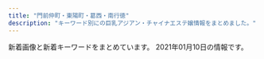 ```yaml
---
title: "門前仲町・東陽町・葛西・南行徳"
description: "キーワード別にの巨乳アジアン・チャイナエステ嬢情報をまとめました。"
---
```


新着画像と新着キーワードをまとめています。
2021年01月10日の情報です。

<DmmAffiliateIns />
<KeywordTable
  shops={
    [
    {
        "url": "http://lamar-massage.work/",
        "img_links": [
            "http://lamar-massage.work/img/head.png",
            "http://lamar-massage.work/img/sta33.png",
            "http://lamar-massage.work/i/img/sta31.png",
            "http://lamar-massage.work/img/st34.jpg",
            "http://lamar-massage.work/img/sta14.png",
            "http://lamar-massage.work/img/sta29.png",
            "http://lamar-massage.work/i/img/top.jpg",
            "http://lamar-massage.work/img/nos.png",
            "http://lamar-massage.work/img/s28.png",
            "http://lamar-massage.work/i/img/sm.jpg",
            "http://lamar-massage.work/i/img/sta23.png",
            "http://lamar-massage.work/i/img/sta32.png",
            "http://lamar-massage.work/img/st14.png",
            "http://lamar-massage.work/img/ss14.png",
            "http://lamar-massage.work/img/mo.png",
            "http://lamar-massage.work/img/s14.png",
            "http://lamar-massage.work/img/link-1.png",
            "http://lamar-massage.work/i/img/sta14.png",
            "http://lamar-massage.work/img/sta28.png",
            "http://lamar-massage.work/img/link-2.png",
            "http://lamar-massage.work/img/s32.png",
            "http://lamar-massage.work/img/st33.png",
            "http://lamar-massage.work/i/img/sta29.png",
            "http://lamar-massage.work/img/s31.png",
            "http://lamar-massage.work/img/st31.png",
            "http://lamar-massage.work/i/img/r2.jpg",
            "http://lamar-massage.work/img/st32.png",
            "http://lamar-massage.work/img/sta32.png",
            "http://lamar-massage.work/i/img/r3.jpg",
            "http://lamar-massage.work/i/img/sta35.jpg",
            "http://lamar-massage.work/img/st28.png",
            "http://lamar-massage.work/img/sta35.jpg",
            "http://lamar-massage.work/i/img/sta33.png",
            "http://lamar-massage.work/i/img/sta28.png",
            "http://lamar-massage.work/i/img/sta24.png",
            "http://lamar-massage.work/img/link-4.png",
            "http://lamar-massage.work/img/s35.jpg",
            "http://lamar-massage.work/img/st35.jpg",
            "http://lamar-massage.work/img/bottom.png",
            "http://lamar-massage.work/img/st29.png",
            "http://lamar-massage.work/img/s30.png",
            "http://lamar-massage.work/i/img/r4.jpg",
            "http://lamar-massage.work/img/link-3.png",
            "http://lamar-massage.work/img/ss35.jpg",
            "http://lamar-massage.work/img/sta30.png",
            "http://lamar-massage.work/img/sta31.png",
            "http://lamar-massage.work/img/sta34.jpg",
            "http://lamar-massage.work/i/img/sta34.jpg",
            "http://lamar-massage.work/img/st30.png",
            "http://lamar-massage.work/img/s34.jpg",
            "http://lamar-massage.work/i/img/sta30.png"
        ],
        "name": "\u30e9\u30fb\u30e1\u30fc\u30eb",
        "keywords": {
            "88": 5,
            "87": 3,
            "86": 1,
            "C": 17
        },
        "station": "\u9580\u524d\u4ef2\u753a\u99c53\u756a\u53e3"
    },
    {
        "station": "\u884c\u5fb3\u99c5",
        "url": "http://blue-est.xyz/",
        "name": "Angel Islands",
        "keywords": {
            "85": 1,
            "C": 7,
            "E": 1
        },
        "img_links": [
            "http://blue-est.xyz/images/g6.jpg",
            "http://blue-est.xyz/images/gat.png",
            "http://blue-est.xyz/images/r01.jpg",
            "http://blue-est.xyz/images/lili.jpg",
            "http://blue-est.xyz/images/laki.jpg",
            "http://blue-est.xyz/images/g4.jpg",
            "http://blue-est.xyz/images/lisa.jpg",
            "http://blue-est.xyz/images/g31.jpg",
            "http://blue-est.xyz/images/pickt.png",
            "http://blue-est.xyz/images/runa.jpg",
            "http://blue-est.xyz/images/kaori.jpg",
            "http://blue-est.xyz/images/g8.jpg",
            "http://blue-est.xyz/images/lie.jpg",
            "http://blue-est.xyz/images/g5.jpg",
            "http://blue-est.xyz/images/mm.jpg",
            "http://blue-est.xyz/images/g7.jpg",
            "http://blue-est.xyz/images/mobile.png",
            "http://blue-est.xyz/images/tite-staff.png",
            "http://blue-est.xyz/images/y.jpg",
            "http://blue-est.xyz/images/nana.jpg",
            "http://blue-est.xyz/images/hana.jpg",
            "http://blue-est.xyz/images/g9.jpg",
            "http://blue-est.xyz/images/saki.jpg",
            "http://blue-est.xyz/images/sr.jpg",
            "http://blue-est.xyz/images/g18.jpg",
            "http://blue-est.xyz/images/miyu.jpg",
            "http://blue-est.xyz/images/momo.jpg",
            "http://blue-est.xyz/images/mimi.jpg",
            "http://blue-est.xyz/images/my.jpg",
            "http://blue-est.xyz/images/g1.jpg",
            "http://blue-est.xyz/images/top.png",
            "http://blue-est.xyz/images/g0.jpg",
            "http://blue-est.xyz/images/ggg.jpg",
            "http://blue-est.xyz/images/ayk.jpg",
            "http://blue-est.xyz/images/newt.png",
            "http://blue-est.xyz/images/moe.jpg",
            "http://blue-est.xyz/images/ayi.jpg",
            "http://blue-est.xyz/images/aya.jpg",
            "http://blue-est.xyz/images/r02.jpg",
            "http://blue-est.xyz/images/mina.jpg",
            "http://blue-est.xyz/images/nnm.jpg",
            "http://blue-est.xyz/images/h1.jpg",
            "http://blue-est.xyz/images/h2.jpg",
            "http://blue-est.xyz/images/na.jpg"
        ]
    },
    {
        "station": "\u9580\u524d\u4ef2\u753a\u99c53\u756a\u51fa\u53e3",
        "keywords": {
            "C": 7
        },
        "url": "http://www.rakulax.jp/",
        "img_links": [
            "http://www.rakulax.jp/images/newface_tit.jpg",
            "http://www.rakulax.jp/images/g2.jpg",
            "http://www.rakulax.jp/images/g1.jpg",
            "http://www.rakulax.jp/images/r6.jpg",
            "http://www.rakulax.jp/images/r3.jpg",
            "http://www.rakulax.jp/images/g001.jpg",
            "http://www.rakulax.jp/images/r5.jpg",
            "http://www.rakulax.jp/images/top.jpg",
            "http://www.rakulax.jp/images/r1.jpg",
            "http://www.rakulax.jp/images/g4.jpg",
            "http://www.rakulax.jp/images/r2.jpg",
            "http://www.rakulax.jp/images/g0.jpg",
            "http://www.rakulax.jp/images/mobile.jpg",
            "http://www.rakulax.jp/images/r4.jpg",
            "http://www.rakulax.jp/images/therapist_tit.jpg"
        ],
        "name": "\u697d\u697d"
    },
    {
        "keywords": {
            "\u4e73": 7
        },
        "station": "\u897f\u845b\u897f\u99c5\u5357\u53e3",
        "url": "http://ikeibana.xyz/",
        "name": "\u30c0\u30a4\u30e4\u30e2\u30f3\u30c9",
        "img_links": [
            "http://ikeibana.xyz/uploads/201223/1-2012231H009115.jpg",
            "http://ikeibana.xyz/uploads/210109/1-210109162449601.jpg",
            "http://ikeibana.xyz/webstyle/sign.png",
            "http://ikeibana.xyz/uploads/201211/1-2012111G411219.jpg",
            "http://ikeibana.xyz/lfc/intro_top_time.png",
            "http://ikeibana.xyz/webstyle/line3.png",
            "http://ikeibana.xyz/uploads/201214/1-20121410515V16.jpg",
            "http://ikeibana.xyz/uploads/201204/1-2012041426392D.jpg",
            "http://ikeibana.xyz/uploads/201111/1-20111112534M48.jpg",
            "http://ikeibana.xyz/uploads/201223/1-2012231F451L0.jpg",
            "http://ikeibana.xyz/webstyle/line6.png",
            "http://ikeibana.xyz/webstyle/call.jpg",
            "http://ikeibana.xyz/uploads/210109/1-210109145G3T4.jpg",
            "http://ikeibana.xyz/uploads/201214/1-201214104233643.jpg",
            "http://ikeibana.xyz/uploads/201204/1-201204142541422.jpg",
            "http://ikeibana.xyz/webstyle/line2.png",
            "http://ikeibana.xyz/uploads/201204/1-201204142025921.jpg",
            "http://ikeibana.xyz/uploads/201204/1-2012041425211O.jpg",
            "http://ikeibana.xyz/uploads/201204/1-2012041426104c.jpg",
            "http://ikeibana.xyz/uploads/201214/1-201214110J5I5.jpg",
            "http://ikeibana.xyz/uploads/201223/1-2012231FU94A.jpg",
            "http://ikeibana.xyz/uploads/201204/1-201204142054295.jpg",
            "http://ikeibana.xyz/webstyle/mobile_02.png",
            "http://ikeibana.xyz/lfc/intro_top_tel.png",
            "http://ikeibana.xyz/uploads/201214/1-201214102H15R.jpg",
            "http://ikeibana.xyz/webstyle/sign(1).png",
            "http://ikeibana.xyz/webstyle/notice.png",
            "http://ikeibana.xyz/webstyle/line5.png",
            "http://ikeibana.xyz/uploads/201214/1-201214105930C7.jpg",
            "http://ikeibana.xyz/webstyle/mobile_01.png",
            "http://ikeibana.xyz/uploads/201204/1-201204142122621.jpg",
            "http://ikeibana.xyz/webstyle/sign(2).png",
            "http://ikeibana.xyz/webstyle/line1.png",
            "http://ikeibana.xyz/webstyle/line4.png",
            "http://ikeibana.xyz/webstyle/call(1).jpg"
        ]
    },
    {
        "station": "\u9580\u524d\u4ef2\u753a\u99c54\u756a\u53e3",
        "name": "Best Love",
        "url": "http://www.bestlove.esjp.info/",
        "keywords": {},
        "img_links": []
    },
    {
        "station": "\u9580\u524d\u4ef2\u753a\u99c54\u756a\u53e3",
        "img_links": [
            "http://www.star-esthe.com/girl/1.jpg",
            "http://www.star-esthe.com/girl/2.jpg",
            "http://www.star-esthe.com/girl/5.jpg",
            "http://www.star-esthe.com/static/picture/page-top_off.png",
            "http://www.star-esthe.com/static/picture/sub_back_sp.jpg",
            "http://www.star-esthe.com/girl/3.jpg",
            "http://www.star-esthe.com/static/picture/top_back_sp1.jpg",
            "http://www.star-esthe.com/girl/4.jpg",
            "http://www.star-esthe.com/static/picture/sub_back_pc.jpg",
            "http://www.star-esthe.com/static/picture/top_back_pc1.jpg"
        ],
        "keywords": {
            "C": 4,
            "G": 4,
            "83": 4,
            "94": 2,
            "84": 4
        },
        "name": "Star \u30e1\u30f3\u30ba\u30a8\u30b9\u30c6",
        "url": "http://www.star-esthe.com/"
    },
    {
        "name": "\u30ec\u30e2\u30f3",
        "img_links": [
            "http://lemon-relax.work/img/m2.jpg",
            "http://lemon-relax.work/img/sta15.jpg",
            "http://lemon-relax.work/sp/img/tit.jpg",
            "http://lemon-relax.work/sp/img/new23.jpg",
            "http://lemon-relax.work/img/st010.jpg",
            "http://lemon-relax.work/img/new8.jpg",
            "http://lemon-relax.work/sp/img/t-o.jpg",
            "http://lemon-relax.work/img/pickupsize35.jpg",
            "http://lemon-relax.work/img/m6-.jpg",
            "http://lemon-relax.work/img/new26.jpg",
            "http://lemon-relax.work/sp/img/new34.jpg",
            "http://lemon-relax.work/img/pickupsize17.jpg",
            "http://lemon-relax.work/img/new41.jpg",
            "http://lemon-relax.work/sp/img/sta34.jpg",
            "http://lemon-relax.work/sp/img/new26.jpg",
            "http://lemon-relax.work/img/st31.jpg",
            "http://lemon-relax.work/img/st35.jpg",
            "http://lemon-relax.work/img/new35.jpg",
            "http://lemon-relax.work/img/new28.jpg",
            "http://lemon-relax.work/img/st9.jpg",
            "http://lemon-relax.work/sp/img/t-r.jpg",
            "http://lemon-relax.work/sp/img/sta36.jpg",
            "http://lemon-relax.work/img/new12.jpg",
            "http://lemon-relax.work/sp/img/t-t.jpg",
            "http://lemon-relax.work/sp/img/new41.jpg",
            "http://lemon-relax.work/sp/img/tel.jpg",
            "http://lemon-relax.work/sp/img/sta27.jpg",
            "http://lemon-relax.work/sp/img/sta19.jpg",
            "http://lemon-relax.work/img/m7.jpg",
            "http://lemon-relax.work/img/sta17.jpg",
            "http://lemon-relax.work/img/st36.jpg",
            "http://lemon-relax.work/sp/img/sta22.jpg",
            "http://lemon-relax.work/img/new17.jpg",
            "http://lemon-relax.work/img/pickupsize27.jpg",
            "http://lemon-relax.work/sp/img/botton.jpg",
            "http://lemon-relax.work/img/new6.jpg",
            "http://lemon-relax.work/img/sta9.jpg",
            "http://lemon-relax.work/sp/img/new28.jpg",
            "http://lemon-relax.work/img/m5-.jpg",
            "http://lemon-relax.work/sp/img/sta31.jpg",
            "http://lemon-relax.work/img/sta10.jpg",
            "http://lemon-relax.work/img/sta11.jpg",
            "http://lemon-relax.work/img/head.jpg",
            "http://lemon-relax.work/img/sta19.jpg",
            "http://lemon-relax.work/img/new5.jpg",
            "http://lemon-relax.work/img/m3-.jpg",
            "http://lemon-relax.work/img/st01.jpg",
            "http://lemon-relax.work/img/new34.jpg",
            "http://lemon-relax.work/sp/img/pic.jpg",
            "http://lemon-relax.work/img/pickupsize31.jpg",
            "http://lemon-relax.work/img/st33.jpg",
            "http://lemon-relax.work/img/m2-.jpg",
            "http://lemon-relax.work/sp/img/sta35.jpg",
            "http://lemon-relax.work/sp/img/time.jpg",
            "http://lemon-relax.work/sp/img/p-27.jpg",
            "http://lemon-relax.work/img/new4.jpg",
            "http://lemon-relax.work/img/new21.jpg",
            "http://lemon-relax.work/img/st11.jpg",
            "http://lemon-relax.work/sp/img/sta17.jpg",
            "http://lemon-relax.work/img/st012.jpg",
            "http://lemon-relax.work/sp/img/cam.jpg",
            "http://lemon-relax.work/img/st17.jpg",
            "http://lemon-relax.work/sp/img/sta33.jpg",
            "http://lemon-relax.work/img/m4-.jpg",
            "http://lemon-relax.work/img/st10.jpg",
            "http://lemon-relax.work/sp/img/add.jpg",
            "http://lemon-relax.work/img/m3.jpg",
            "http://lemon-relax.work/img/pickupsize36.jpg",
            "http://lemon-relax.work/img/sta35.jpg",
            "http://lemon-relax.work/img/m7-.jpg",
            "http://lemon-relax.work/img/sta14.jpg",
            "http://lemon-relax.work/sp/img/p-35.jpg",
            "http://lemon-relax.work/sp/img/new19.jpg",
            "http://lemon-relax.work/img/st0010.jpg",
            "http://lemon-relax.work/img/new23.jpg",
            "http://lemon-relax.work/img/m4.jpg",
            "http://lemon-relax.work/img/new11.jpg",
            "http://lemon-relax.work/img/new19.jpg",
            "http://lemon-relax.work/img/new-face.jpg",
            "http://lemon-relax.work/img/sta34.jpg",
            "http://lemon-relax.work/sp/img/tw.jpg",
            "http://lemon-relax.work/img/news.jpg",
            "http://lemon-relax.work/sp/img/new20.jpg",
            "http://lemon-relax.work/sp/img/new8.jpg",
            "http://lemon-relax.work/img/pickupsize19.jpg",
            "http://lemon-relax.work/img/new20.jpg",
            "http://lemon-relax.work/img/pickupsize34.jpg",
            "http://lemon-relax.work/sp/img/t-a.jpg",
            "http://lemon-relax.work/img/mo.png",
            "http://lemon-relax.work/img/sta12.jpg",
            "http://lemon-relax.work/img/new7.jpg",
            "http://lemon-relax.work/img/m1.jpg",
            "http://lemon-relax.work/img/st1.jpg",
            "http://lemon-relax.work/img/new10.jpg",
            "http://lemon-relax.work/sp/img/new18.jpg",
            "http://lemon-relax.work/sp/img/pc.jpg",
            "http://lemon-relax.work/sp/img/p-31.jpg",
            "http://lemon-relax.work/sp/img/new36.jpg",
            "http://lemon-relax.work/img/sta31.jpg",
            "http://lemon-relax.work/img/new15.jpg",
            "http://lemon-relax.work/sp/img/new15.jpg",
            "http://lemon-relax.work/img/st34.jpg",
            "http://lemon-relax.work/img/nos.jpg",
            "http://lemon-relax.work/img/sta36.jpg",
            "http://lemon-relax.work/img/st12.jpg",
            "http://lemon-relax.work/sp/img/new27.jpg",
            "http://lemon-relax.work/img/st27.jpg",
            "http://lemon-relax.work/img/st19.jpg",
            "http://lemon-relax.work/img/new36.jpg",
            "http://lemon-relax.work/img/sta7.jpg",
            "http://lemon-relax.work/sp/img/p-36.jpg",
            "http://lemon-relax.work/sp/img/p-34.jpg",
            "http://lemon-relax.work/img/sta33.jpg",
            "http://lemon-relax.work/img/sta0010.jpg",
            "http://lemon-relax.work/img/sta27.jpg",
            "http://lemon-relax.work/sp/img/t-s.jpg",
            "http://lemon-relax.work/img/m6.jpg",
            "http://lemon-relax.work/img/new31.jpg",
            "http://lemon-relax.work/img/m5.jpg",
            "http://lemon-relax.work/sp/img/sys.jpg",
            "http://lemon-relax.work/sp/img/new31.jpg",
            "http://lemon-relax.work/sp/img/info.jpg",
            "http://lemon-relax.work/img/new18.jpg",
            "http://lemon-relax.work/img/new27.jpg",
            "http://lemon-relax.work/img/even.jpg",
            "http://lemon-relax.work/sp/img/new21.jpg",
            "http://lemon-relax.work/img/st011.jpg"
        ],
        "keywords": {
            "88": 8,
            "84": 21,
            "G": 3,
            "C": 15,
            "89": 3,
            "J": 1,
            "E": 8,
            "85": 2,
            "100": 1,
            "83": 3,
            "90": 3,
            "87": 1,
            "D": 12
        },
        "station": "\u897f\u845b\u897f\u99c5\u5357\u53e3",
        "url": "http://lemon-relax.work/"
    },
    {
        "station": "\u884c\u5fb3\u99c5\u5357\u53e3",
        "url": "http://honey-honey.oks.bz/",
        "img_links": [
            "http://honey-honey.oks.bz/photos/sites/12/2018/05/2018052507565915.jpg",
            "http://honey-honey.oks.bz/images/s_face.jpg",
            "http://honey-honey.oks.bz/photos/sites/12/2019/09/2019092614582660.jpg",
            "http://honey-honey.oks.bz/images/s_news.jpg",
            "http://honey-honey.oks.bz/photos/sites/12/2019/03/2019031519301066.jpg",
            "http://honey-honey.oks.bz/images/s_link.png",
            "http://honey-honey.oks.bz/photos/sites/12/2020/01/2020010912552782.jpg",
            "http://honey-honey.oks.bz/photos/sites/12/2018/08/2018082509443047.jpg",
            "http://honey-honey.oks.bz/photos/sites/12/2020/12/202012161830054.jpg",
            "http://honey-honey.oks.bz/images/top.png",
            "http://honey-honey.oks.bz/photos/sites/12/2019/01/2019010713202685.jpg",
            "http://honey-honey.oks.bz/photos/sites/12/2018/10/2018100114043182.jpg",
            "http://honey-honey.oks.bz/images/s_mobile.jpg",
            "http://honey-honey.oks.bz/images/room1.jpg",
            "http://honey-honey.oks.bz/images/mobile.jpg",
            "http://honey-honey.oks.bz/photos/sites/12/2020/12/2020122317262280.jpg",
            "http://honey-honey.oks.bz/photos/sites/12/2018/12/2018121114310827.jpg",
            "http://honey-honey.oks.bz/photos/sites/12/2019/07/2019073011000090.jpg",
            "http://honey-honey.oks.bz/images/room2.jpg",
            "http://honey-honey.oks.bz/photos/sites/12/2018/08/2018083009422342.jpg",
            "http://honey-honey.oks.bz/photos/sites/12/2018/09/2018091109422420.jpg",
            "http://honey-honey.oks.bz/photos/sites/12/2020/12/2020120213320379.jpg",
            "http://honey-honey.oks.bz/photos/sites/12/2020/01/2020012916562962.jpg",
            "http://honey-honey.oks.bz/photos/sites/12/2020/02/2020021813422714.jpg",
            "http://honey-honey.oks.bz/photos/sites/12/2018/11/2018112411391860.jpg",
            "http://honey-honey.oks.bz/photos/sites/12/2018/06/2018062609292113.jpg",
            "http://gekkou2.a1.ies.bz/upload/sites/12/2021/01/2021010819070927.jpg",
            "http://honey-honey.oks.bz/photos/sites/12/2020/12/2020122317270920.jpg",
            "http://honey-honey.oks.bz/photos/sites/12/2018/05/201805250756593.jpg",
            "http://honey-honey.oks.bz/photos/sites/12/2020/07/2020072713102372.jpg",
            "http://honey-honey.oks.bz/photos/sites/12/2020/06/202006221317315.jpg",
            "http://honey-honey.oks.bz/photos/sites/12/2021/01/2021010819070927.jpg",
            "http://gekkou2.a1.ies.bz/upload/sites/12/2020/12/2020122317262280.jpg",
            "http://honey-honey.oks.bz/photos/sites/12/2020/02/2020022712250768.jpg",
            "http://honey-honey.oks.bz/images/s_staff.png",
            "http://honey-honey.oks.bz/photos/sites/12/2020/01/2020010611404957.jpg",
            "http://honey-honey.oks.bz/photos/sites/12/2020/10/2020102718213243.jpg",
            "http://honey-honey.oks.bz/photos/sites/12/2018/05/2018052507565947.jpg",
            "http://honey-honey.oks.bz/photos/sites/12/2019/09/2019090915443421.jpg",
            "http://gekkou2.a1.ies.bz/upload/sites/12/2020/12/2020122317270920.jpg"
        ],
        "keywords": {
            "89": 1,
            "83": 4,
            "82": 3,
            "87": 5,
            "85": 4,
            "E": 3,
            "90": 1,
            "C": 8,
            "84": 1,
            "86": 8,
            "F": 1,
            "D": 13
        },
        "name": "Honey Honey \u30fb\u30cf\u30cb\u30fc\u30cf\u30cb\u30fc"
    },
    {
        "keywords": {
            "85": 4,
            "\u80f8": 1,
            "\u5de8\u4e73": 1,
            "\u4e73": 1,
            "C": 24,
            "86": 5,
            "D": 10
        },
        "name": "Honey Spa \uff5e\u30cf\u30cb\u30fc\u30b9\u30d1\uff5e",
        "url": "http://sh-honeyspa.work/",
        "station": "\u884c\u5fb3\u99c5",
        "img_links": [
            "http://sh-honeyspa.work/uploads/allimg/180703/1-1PF3111J3201.png",
            "http://sh-honeyspa.work/templets/default/picture/girl-z2.jpg",
            "http://sh-honeyspa.work/uploads/190311/1-1Z3111253164H.jpg",
            "http://sh-honeyspa.work/templets/default/picture/top1.jpg",
            "http://sh-honeyspa.work/uploads/200608/1-20060P9542X63.jpg",
            "http://sh-honeyspa.work/templets/default/picture/top.jpg",
            "http://sh-honeyspa.work/uploads/allimg/180629/1-1P629115504250.png",
            "http://sh-honeyspa.work/templets/default/picture/s_news.jpg",
            "http://sh-honeyspa.work/uploads/180629/1-1P629142554530.png",
            "http://sh-honeyspa.work/uploads/200113/1-20011316422c28.jpg",
            "http://sh-honeyspa.work/uploads/180629/1-1P629141950141.png",
            "http://sh-honeyspa.work/templets/default/picture/staff01.jpg",
            "http://sh-honeyspa.work/uploads/191122/1-191122161241O8.jpg",
            "http://sh-honeyspa.work/uploads/191115/1-191115100214144.jpg",
            "http://sh-honeyspa.work/uploads/190903/1-1ZZ3133G9361.jpg",
            "http://sh-honeyspa.work/uploads/181109/1-1Q1091511432Z.jpg",
            "http://sh-honeyspa.work/uploads/190903/1-1ZZ3133U4960.jpg",
            "http://sh-honeyspa.work/uploads/201126/1-20112613341O53.jpg",
            "http://sh-honeyspa.work/templets/default/picture/girl-z1.jpg",
            "http://sh-honeyspa.work/uploads/180703/1-1PF30Z04J01.jpg",
            "http://sh-honeyspa.work/uploads/191223/1-19122316264LR.jpg",
            "http://sh-honeyspa.work/uploads/200114/1-200114154TN60.jpg",
            "http://sh-honeyspa.work/uploads/180703/1-1PF30Z200O9.jpg",
            "http://sh-honeyspa.work/uploads/181023/1-1Q0230950223S.jpg",
            "http://sh-honeyspa.work/uploads/200812/1-200Q213432R35.jpg"
        ]
    },
    {
        "img_links": [
            "http://www.es-orion.click/images/head.jpg",
            "http://www.es-orion.click/images/interior_t.jpg",
            "http://www.es-orion.click/img/miwa1.jpg",
            "http://www.es-orion.click/img/hikari.jpg",
            "http://www.es-orion.click/img/serina1.jpg",
            "http://www.es-orion.click/img/sayaka2.jpg",
            "http://www.es-orion.click/img/hikari1.jpg",
            "http://www.es-orion.click/img/emili1.jpg",
            "http://www.es-orion.click/images/4.jpg",
            "http://www.es-orion.click/img/rin.jpg",
            "http://www.es-orion.click/images/ta.jpg",
            "http://www.es-orion.click/img/runa.jpg",
            "http://www.es-orion.click/img/naomi1.jpg",
            "http://www.es-orion.click/img/naomi.jpg",
            "http://www.es-orion.click/images/int1.jpg",
            "http://www.es-orion.click/images/rem.jpg",
            "http://www.es-orion.click/img/ami1.jpg",
            "http://www.es-orion.click/img/suzu.jpg",
            "http://www.es-orion.click/images/ac1.jpg",
            "http://www.es-orion.click/img/rin1.jpg",
            "http://www.es-orion.click/img/runa1.jpg",
            "http://www.es-orion.click/images/news.jpg",
            "http://www.es-orion.click/images/2.jpg",
            "http://www.es-orion.click/img/mayu.jpg",
            "http://www.es-orion.click/img/erin.jpg",
            "http://www.es-orion.click/img/yuyu1.jpg",
            "http://www.es-orion.click/images/line.png",
            "http://www.es-orion.click/img/miwa.jpg",
            "http://www.es-orion.click/img/yuyu.jpg",
            "http://www.es-orion.click/img/serina.jpg",
            "http://www.es-orion.click/images/mobile.jpg",
            "http://www.es-orion.click/img/urara.jpg",
            "http://www.es-orion.click/images/int2.jpg",
            "http://www.es-orion.click/img/erin1.jpg",
            "http://www.es-orion.click/images/info.jpg",
            "http://www.es-orion.click/img/kaori.jpg",
            "http://www.es-orion.click/images/1.jpg",
            "http://www.es-orion.click/img/emili.jpg",
            "http://www.es-orion.click/img/urara1.jpg",
            "http://www.es-orion.click/images/3.jpg",
            "http://www.es-orion.click/img/kaori1.jpg",
            "http://www.es-orion.click/img/mayu1.jpg",
            "http://www.es-orion.click/images/tel.jpg",
            "http://www.es-orion.click/img/sayaka.jpg",
            "http://www.es-orion.click/img/sayaka1.jpg",
            "http://www.es-orion.click/img/ami.jpg",
            "http://www.es-orion.click/images/staff_t.jpg",
            "http://www.es-orion.click/img/suzu1.jpg",
            "http://www.es-orion.click/images/sys1.jpg",
            "http://www.es-orion.click/img/momoko.jpg",
            "http://www.es-orion.click/img/natu1.jpg",
            "http://www.es-orion.click/img/natu.jpg",
            "http://www.es-orion.click/img/momoko1.jpg"
        ],
        "url": "http://www.es-orion.click/",
        "station": "\u9580\u524d\u4ef2\u753a\u99c55\u756a\u51fa\u53e3",
        "name": "\u30aa\u30ea\u30aa\u30f3",
        "keywords": {}
    },
    {
        "name": "\u30eb\u30fc\u30b8\u30e5",
        "url": "https://esrouge.com/",
        "img_links": [
            "https://esrouge.com/staffPhoto/s20201127152730.jpg",
            "https://esrouge.com/staffPhoto/b20201127152801.jpg",
            "https://esrouge.com/staffPhoto/b20201127152713.jpg",
            "https://esrouge.com/staffPhoto/s20201127152747.jpg",
            "https://esrouge.com/staffPhoto/b20201127152730.jpg",
            "https://esrouge.com/staffPhoto/s20201127152815.jpg",
            "https://esrouge.com/uploadfiles/Image/campaignEsrougeCom.jpg",
            "https://esrouge.com/staffPhoto/s20201127152713.jpg",
            "https://esrouge.com/staffPhoto/b20201127152747.jpg",
            "https://esrouge.com/staffPhoto/b20201127152815.jpg",
            "https://esrouge.com/staffPhoto/s20201127152801.jpg",
            "https://esrouge.com/images/siteName.jpg",
            "https://esrouge.com/uploadfiles/Image/F2816148-6C47-43CC-BE5D-9A699FA0D15C.jpeg"
        ],
        "station": "\u897f\u845b\u897f\u99c5\u5317\u53e3",
        "keywords": {
            "C": 2,
            "D": 14,
            "89": 4
        }
    },
    {
        "name": "\u6e29\u3082\u308a",
        "img_links": [
            "http://www.nuku-mori.xyz/images/nav/c-nav-info.jpg",
            "http://www.nuku-mori.xyz/images/staff/2/nana.jpg",
            "http://www.nuku-mori.xyz/images/index-take_06.jpg",
            "http://www.nuku-mori.xyz/images/index-take_13.jpg",
            "http://www.nuku-mori.xyz/images/staff/2/ami.jpg",
            "http://www.nuku-mori.xyz/images/nav/index-t_staff.jpg",
            "http://www.nuku-mori.xyz/images/index-take_21.jpg",
            "http://www.nuku-mori.xyz/images/index-take_17.jpg",
            "http://www.nuku-mori.xyz/pad/off2.jpg",
            "http://www.nuku-mori.xyz/images/index-take_12.jpg",
            "http://www.nuku-mori.xyz/images/nav/c-nav-sys.jpg",
            "http://www.nuku-mori.xyz/images/index-take_09.jpg",
            "http://www.nuku-mori.xyz/images/staff/2/yuki2.jpg",
            "http://www.nuku-mori.xyz/images/staff/2/yuna.jpg",
            "http://www.nuku-mori.xyz/images/index-take_02.jpg",
            "http://www.nuku-mori.xyz/images/staff/2/mika.jpg",
            "http://www.nuku-mori.xyz/images/index-take_07.jpg",
            "http://www.nuku-mori.xyz/images/sys.jpg"
        ],
        "keywords": {
            "C": 6
        },
        "station": "\u6771\u967d\u753a\u99c51\u756a\u51fa\u53e3",
        "url": "http://www.nuku-mori.xyz/"
    },
    {
        "url": "http://fuen.iest.info/",
        "img_links": [
            "http://fuen.iest.info/images/themes/blue/s_newface.png",
            "http://fuen.iest.info/images/room1.jpg",
            "http://fuen.iest.info/photos/sites/2/2020/07/2020072110520047.jpg",
            "http://fuen.iest.info/images/themes/blue/s_zysx.png",
            "http://fuen.iest.info/photos/sites/2/2018/12/2018121714525583.jpg",
            "http://fuen.iest.info/images/themes/blue/r3.jpg",
            "http://fuen.iest.info/photos/sites/2/2020/07/2020072110515835.jpg",
            "http://fuen.iest.info/images/room3.jpg",
            "http://fuen.iest.info/photos/sites/2/2020/07/2020072110520042.jpg",
            "http://fuen.iest.info/images/themes/blue/s_link.png",
            "http://fuen.iest.info/images/themes/blue/line.png",
            "http://fuen.iest.info/images/themes/blue/no1.png",
            "http://fuen.iest.info/photos/sites/2/2020/07/2020072110515940.jpg",
            "http://fuen.iest.info/photos/sites/2/2020/07/2020072110520164.jpg",
            "http://fuen.iest.info/images/themes/blue/s_pickup.png",
            "http://fuen.iest.info/images/room4.jpg",
            "http://fuen.iest.info/images/themes/blue/s_news.png",
            "http://fuen.iest.info/images/room2.jpg",
            "http://fuen.iest.info/images/themes/blue/mobile.jpg",
            "http://fuen.iest.info/images/themes/blue/no2.png",
            "http://fuen.iest.info/images/themes/blue/s_staff.png",
            "http://fuen.iest.info/images/themes/blue/s_ranking.png"
        ],
        "name": "\u98a8\u7e01",
        "keywords": {
            "88": 6,
            "85": 12,
            "E": 12,
            "86": 6,
            "C": 27,
            "D": 18,
            "87": 6
        },
        "station": "\u845b\u897f\u99c5\u897f\u53e3"
    },
    {
        "keywords": {
            "C": 21
        },
        "img_links": [
            "http://arm-salon.com/staff/hana/01mb.jpg",
            "http://arm-salon.com/staff/anna/01.jpg",
            "http://arm-salon.com/staff/emi/01mb.jpg",
            "http://arm-salon.com/staff/emi/01.jpg",
            "http://arm-salon.com/staff/yuyu/01.jpg",
            "http://arm-salon.com/staff/maki/01.jpg",
            "http://arm-salon.com/staff/maki/01mb.jpg",
            "http://arm-salon.com/staff/hana/01.jpg",
            "http://arm-salon.com/staff/anna/01mb.jpg",
            "http://arm-salon.com/staff/midori/01.jpg",
            "http://arm-salon.com/staff/midori/01mb.jpg",
            "http://arm-salon.com/img/ttl_staff.png",
            "http://arm-salon.com/staff/sizuka/01mb.jpg",
            "http://arm-salon.com/staff/yuyu/01mb.jpg",
            "http://arm-salon.com/staff/mika/01mb.jpg",
            "http://arm-salon.com/pic/top.png",
            "http://arm-salon.com/staff/sizuka/01.jpg",
            "http://arm-salon.com/img/att.png",
            "http://arm-salon.com/staff/anna/02.jpg",
            "http://arm-salon.com/staff/kana/01mb.jpg",
            "http://arm-salon.com/staff/momo/01mb.jpg",
            "http://arm-salon.com/staff/yui/01mb.jpg",
            "http://arm-salon.com/staff/mika/01.jpg",
            "http://arm-salon.com/staff/yui/01.jpg",
            "http://arm-salon.com/staff/yuri/01mb.jpg",
            "http://arm-salon.com/staff/kana/01.jpg",
            "http://arm-salon.com/i/files/homeimg.jpg",
            "http://arm-salon.com/staff/yuri/01.jpg",
            "http://arm-salon.com/staff/momo/01.jpg",
            "http://arm-salon.com/img/ttl_mobile.png",
            "http://arm-salon.com/pic/head.png"
        ],
        "name": "\u68ee\u306e\u5bb6",
        "station": "\u897f\u845b\u897f\u99c5\u5317\u53e3",
        "url": "http://arm-salon.com/"
    },
    {
        "img_links": [
            "http://www.pussycat.esjoho.com/images/slider-img001.jpg",
            "http://www.pussycat.esjoho.com/files/047-02.jpg",
            "http://www.pussycat.esjoho.com/files/011-02.jpg",
            "http://www.pussycat.esjoho.com/files/014.jpg",
            "http://www.pussycat.esjoho.com/files/010-03.jpg",
            "http://www.pussycat.esjoho.com/photo_news/upimg/267825fe2ffc12c39d_1.jpg",
            "http://www.pussycat.esjoho.com/photo_news/upimg/228465ef03565baeb2_0.jpg",
            "http://www.pussycat.esjoho.com/images/tel2.png",
            "http://www.pussycat.esjoho.com/files/022-02.jpg",
            "http://www.pussycat.esjoho.com/files/010-02.jpg",
            "http://www.pussycat.esjoho.com/photo_news/upimg/759985c3c5c332d36e_0.jpg",
            "http://www.pussycat.esjoho.com/photo_news/upimg/440565e16a8a498ba0_0.jpg",
            "http://www.pussycat.esjoho.com/images/rsubt7.png",
            "http://www.pussycat.esjoho.com/images/esthe1.jpg",
            "http://www.pussycat.esjoho.com/files/014-03.jpg",
            "http://www.pussycat.esjoho.com/photo_news/upimg/904465b6c0c62502fb_0.jpg",
            "http://www.pussycat.esjoho.com/photo_news/upimg/698295d75fbe2cd885_0.jpg",
            "http://www.pussycat.esjoho.com/images/rsubt2.png",
            "http://www.pussycat.esjoho.com/files/028.jpg",
            "http://www.pussycat.esjoho.com/photo_news/upimg/787045c8b54142c99d_0.jpg",
            "http://www.pussycat.esjoho.com/photo_news/upimg/527315e31414915ded_1.jpg",
            "http://www.pussycat.esjoho.com/files/013.jpg",
            "http://www.pussycat.esjoho.com/photo_news/upimg/646585db681550282a_0.jpg",
            "http://www.pussycat.esjoho.com/photo_news/upimg/810955b1a46afe8052_0.jpg",
            "http://www.pussycat.esjoho.com/files/039.jpg",
            "http://www.pussycat.esjoho.com/files/016.jpg",
            "http://www.pussycat.esjoho.com/images/slider-img002.jpg",
            "http://www.pussycat.esjoho.com/images/m6.jpg",
            "http://www.pussycat.esjoho.com/files/024.jpg",
            "http://www.pussycat.esjoho.com/photo_news/upimg/955745e5735b0ad897_0.jpg",
            "http://www.pussycat.esjoho.com/photo_news/upimg/194565b4308eccaf74_0.jpg",
            "http://www.pussycat.esjoho.com/images/rsubt1.png",
            "http://www.pussycat.esjoho.com/files/022.jpg",
            "http://www.pussycat.esjoho.com/files/024-03.jpg",
            "http://www.pussycat.esjoho.com/files/012-03.jpg",
            "http://www.pussycat.esjoho.com/photo_news/upimg/738215f5076539165d_0.jpg",
            "http://www.pussycat.esjoho.com/files/041-03.jpg",
            "http://www.pussycat.esjoho.com/files/042-02.jpg",
            "http://www.pussycat.esjoho.com/images/esthe2.jpg",
            "http://www.pussycat.esjoho.com/photo_news/upimg/267825fe2ffc12c39d_0.jpg",
            "http://www.pussycat.esjoho.com/files/038.jpg",
            "http://www.pussycat.esjoho.com/images/b-online.png",
            "http://www.pussycat.esjoho.com/files/015-02.jpg",
            "http://www.pussycat.esjoho.com/photo_news/upimg/287875b8345a0f195d_0.jpg",
            "http://www.pussycat.esjoho.com/files/015.jpg",
            "http://www.pussycat.esjoho.com/files/013-03.jpg",
            "http://www.pussycat.esjoho.com/files/011-03.jpg",
            "http://www.pussycat.esjoho.com/photo_news/upimg/796335c3324299839a_0.jpg",
            "http://www.pussycat.esjoho.com/images/m4.jpg",
            "http://www.pussycat.esjoho.com/files/047.jpg",
            "http://www.pussycat.esjoho.com/images/m2.jpg",
            "http://www.pussycat.esjoho.com/files/018-02.jpg",
            "http://www.pussycat.esjoho.com/files/012-02.jpg",
            "http://www.pussycat.esjoho.com/files/045.jpg",
            "http://www.pussycat.esjoho.com/photo_news/upimg/924275fc7211843872_0.jpg",
            "http://www.pussycat.esjoho.com/images/esthe3.jpg",
            "http://www.pussycat.esjoho.com/images/rsubt3.png",
            "http://www.pussycat.esjoho.com/files/045-03.jpg",
            "http://www.pussycat.esjoho.com/files/018.jpg",
            "http://www.pussycat.esjoho.com/files/010.jpg",
            "http://www.pussycat.esjoho.com/files/039-03.jpg",
            "http://www.pussycat.esjoho.com/photo_news/upimg/890295b1f7ebb0b15a_1.jpg",
            "http://www.pussycat.esjoho.com/files/014-02.jpg",
            "http://www.pussycat.esjoho.com/photo_news/upimg/828135e4b6e272dcc3_0.jpg",
            "http://www.pussycat.esjoho.com/images/rsubt5.png",
            "http://www.pussycat.esjoho.com/photo_news/upimg/764145ff82dd89bbf9_0.jpg",
            "http://www.pussycat.esjoho.com/files/039-02.jpg",
            "http://www.pussycat.esjoho.com/photo_news/upimg/312165e12adadc0638_0.jpg",
            "http://www.pussycat.esjoho.com/files/045-02.jpg",
            "http://www.pussycat.esjoho.com/photo_news/upimg/819355b87bfb3e4692_0.jpg",
            "http://www.pussycat.esjoho.com/photo_news/upimg/920375fd9d44baad7f_0.jpg",
            "http://www.pussycat.esjoho.com/files/013-02.jpg",
            "http://www.pussycat.esjoho.com/files/028-03.jpg",
            "http://www.pussycat.esjoho.com/images/rsubt6.png",
            "http://www.pussycat.esjoho.com/photo_news/upimg/739045f97e90e854d5_0.jpg",
            "http://www.pussycat.esjoho.com/photo_news/upimg/877905d08471b23032_0.jpg",
            "http://www.pussycat.esjoho.com/photo_news/upimg/831555c0f56a6077d2_0.jpg",
            "http://www.pussycat.esjoho.com/files/015-03.jpg",
            "http://www.pussycat.esjoho.com/images/m3.jpg",
            "http://www.pussycat.esjoho.com/photo_news/upimg/539325db2737770376_0.jpg",
            "http://www.pussycat.esjoho.com/photo_news/upimg/336315ba0d3aaaff3b_0.jpg",
            "http://www.pussycat.esjoho.com/files/028-02.jpg",
            "http://www.pussycat.esjoho.com/photo_news/upimg/556035b3207e240b54_0.jpg",
            "http://www.pussycat.esjoho.com/files/047-03.jpg",
            "http://www.pussycat.esjoho.com/images/m1.jpg",
            "http://www.pussycat.esjoho.com/files/038-02.jpg",
            "http://www.pussycat.esjoho.com/photo_news/upimg/510715f1e53af03bef_0.jpg",
            "http://www.pussycat.esjoho.com/images/b-tel.png",
            "http://www.pussycat.esjoho.com/images/rsubt4.png",
            "http://www.pussycat.esjoho.com/photo_news/upimg/943465c38225f78a78_0.jpg",
            "http://www.pussycat.esjoho.com/files/016-02.jpg",
            "http://www.pussycat.esjoho.com/photo_news/upimg/698175c8b541154864_0.jpg",
            "http://www.pussycat.esjoho.com/photo_news/upimg/527315e31414915ded_0.jpg",
            "http://www.pussycat.esjoho.com/files/042.jpg",
            "http://www.pussycat.esjoho.com/photo_news/upimg/793885bb1ce8539488_0.jpg",
            "http://www.pussycat.esjoho.com/files/021.jpg",
            "http://www.pussycat.esjoho.com/files/016-03.jpg",
            "http://www.pussycat.esjoho.com/files/041-02.jpg",
            "http://www.pussycat.esjoho.com/files/041.jpg",
            "http://www.pussycat.esjoho.com/photo_news/upimg/442605d3f99cdb9471_0.jpg",
            "http://www.pussycat.esjoho.com/files/012.jpg",
            "http://www.pussycat.esjoho.com/files/018-03.jpg",
            "http://www.pussycat.esjoho.com/files/038-03.jpg",
            "http://www.pussycat.esjoho.com/photo_news/upimg/955745e5735b0ad897_1.jpg",
            "http://www.pussycat.esjoho.com/files/021-03.jpg",
            "http://www.pussycat.esjoho.com/files/042-03.jpg",
            "http://www.pussycat.esjoho.com/files/021-02.jpg",
            "http://www.pussycat.esjoho.com/files/024-02.jpg",
            "http://www.pussycat.esjoho.com/photo_news/upimg/831555c0f56a6077d2_1.jpg",
            "http://www.pussycat.esjoho.com/files/022-03.jpg",
            "http://www.pussycat.esjoho.com/files/011.jpg"
        ],
        "name": "Pussy Cat",
        "station": "\u884c\u5fb3\u99c5",
        "keywords": {
            "D": 59,
            "E": 7,
            "87": 20,
            "86": 39,
            "85": 32,
            "84": 6,
            "C": 43,
            "82": 6,
            "88": 13
        },
        "url": "http://www.pussycat.esjoho.com/"
    },
    {
        "name": "\u685c",
        "url": "http://sakura-est.xyz/",
        "img_links": [
            "http://sakura-est.xyz/images/newt.png",
            "http://sakura-est.xyz/images/mobile.png",
            "http://sakura-est.xyz/images/r02.jpg",
            "http://sakura-est.xyz/images/gat.png",
            "http://sakura-est.xyz/images/r03.jpg",
            "http://eskk.sakura-est.xyz/uploads//g2-225x300.jpg",
            "http://sakura-est.xyz/images/r04.jpg",
            "http://sakura-est.xyz/images/pickt.png",
            "http://sakura-est.xyz/images/tite-staff.png",
            "http://sakura-est.xyz/images/g0.jpg",
            "http://eskk.sakura-est.xyz/uploads//g4.jpg",
            "http://eskk.sakura-est.xyz/uploads//g5-225x300.jpg",
            "http://sakura-est.xyz/images/r01.jpg",
            "http://eskk.sakura-est.xyz/uploads//g1-225x300.jpg"
        ],
        "station": "\u897f\u845b\u897f\u99c5\u5357\u53e3",
        "keywords": {
            "C": 11
        }
    },
    {
        "url": "http://ichigo.xyz.mn/",
        "station": "\u897f\u845b\u897f\u99c5\u5317\u53e3",
        "img_links": [
            "http://ichigo.xyz.mn/photos/sites/74/2020/11/2020110910063926.jpg",
            "http://ichigo.xyz.mn/images/nbj1.png",
            "http://ichigo.xyz.mn/images/s_staff.png",
            "http://ichigo.xyz.mn/images/mobile.jpg",
            "http://ichigo.xyz.mn/images/s_news.png",
            "http://ichigo.xyz.mn/images/top.jpg",
            "http://ichigo.xyz.mn/photos/sites/74/2020/11/2020110908093048.jpg",
            "http://ichigo.xyz.mn/photos/sites/74/2020/11/2020110908072786.jpg"
        ],
        "name": "\u7f8e\u4eba\u9b5a",
        "keywords": {
            "83": 4,
            "86": 4,
            "D": 8,
            "E": 4,
            "C": 10,
            "87": 4
        }
    },
    {
        "station": "\u884c\u5fb3\u99c5\u5357\u53e3",
        "name": "Love Baby",
        "img_links": [
            "https://love-baby.iest.info/photos/sites/35/2020/09/2020092203405271.jpg",
            "https://love-baby.iest.info/images/m2.jpg",
            "https://love-baby.iest.info/photos/sites/35/2020/10/202010310708207.jpg",
            "https://love-baby.iest.info/photos/sites/35/2020/09/2020092203430440.jpg",
            "https://love-baby.iest.info/images/top_sp_slider02.jpg",
            "https://love-baby.iest.info/images/pic_girl01.jpg",
            "https://love-baby.iest.info/images/m3.jpg",
            "https://love-baby.iest.info/images/m4.jpg",
            "https://love-baby.iest.info/images/ico01.png",
            "https://love-baby.iest.info/photos/sites/35/2020/09/2020092705342327.jpg",
            "https://love-baby.iest.info/photos/sites/35/2020/10/202010120850153.jpg",
            "https://love-baby.iest.info/photos/sites/35/2021/01/2021010510014588.jpg",
            "https://love-baby.iest.info/photos/sites/35/2020/11/2020110908104575.jpg",
            "https://love-baby.iest.info/images/pagetop.png",
            "https://love-baby.iest.info/photos/sites/35/2021/01/2021010809104318.jpg",
            "https://love-baby.iest.info/photos/sites/35/2020/11/2020111108283775.jpg",
            "https://love-baby.iest.info/images/m1.jpg",
            "https://love-baby.iest.info/photos/sites/35/2020/12/2020120701594443.jpg",
            "https://love-baby.iest.info/images/top_sp_slider01.jpg",
            "https://love-baby.iest.info/photos/sites/35/2020/09/2020092203420730.jpg",
            "https://love-baby.iest.info/images/m6.jpg"
        ],
        "keywords": {
            "D": 32,
            "86": 8,
            "83": 4,
            "87": 20,
            "88": 4,
            "85": 8,
            "E": 12
        },
        "url": "https://love-baby.iest.info/"
    },
    {
        "station": "\u884c\u5fb3\u99c5",
        "url": "http://www.yorokobi.xyz/",
        "keywords": {
            "C": 15
        },
        "img_links": [
            "http://www.yorokobi.xyz/uploads/201007/1-20100G54543420.jpg",
            "http://www.yorokobi.xyz/uploads/191209/1-19120Z95QR39.jpg",
            "http://www.yorokobi.xyz/uploads/191209/1-1912091H511K2.jpg",
            "http://www.yorokobi.xyz/uploads/200608/1-20060P94F4341.jpg",
            "http://www.yorokobi.xyz/uploads/200812/1-200Q2140Z9A0.jpg",
            "http://www.yorokobi.xyz/uploads/200114/1-20011416213b12.jpg",
            "http://www.yorokobi.xyz/uploads/200114/1-200114160022I5.jpg",
            "http://www.yorokobi.xyz/static/picture/campaign_ani.png",
            "http://www.yorokobi.xyz/uploads/191209/1-19120Z95T2414.jpg",
            "http://www.yorokobi.xyz/static/picture/ttl_staff.png",
            "http://www.yorokobi.xyz/static/picture/ttl_mobile.png",
            "http://www.yorokobi.xyz/uploads/200113/1-2001131A02K20.jpg",
            "http://www.yorokobi.xyz/static/picture/head.png",
            "http://www.yorokobi.xyz/uploads/191209/1-19120Z95K2508.jpg",
            "http://www.yorokobi.xyz/static/picture/ttl_girls.png",
            "http://www.yorokobi.xyz/static/picture/ttl_pickup.png",
            "http://www.yorokobi.xyz/static/picture/ttl_wnew.png",
            "http://www.yorokobi.xyz/uploads/191223/1-1912231620011R.jpg"
        ],
        "name": "\u30d4\u30fc\u30c1\u30ac\u30fc\u30eb"
    },
    {
        "img_links": [
            "http://g-rlx.info/images/r03.jpg",
            "http://g-rlx.info/images/index_02.jpg",
            "http://g-rlx.info/images/index_17.jpg",
            "http://g-rlx.info/images/r05.jpg",
            "http://g-rlx.info/girl/00.jpg",
            "http://g-rlx.info/girl/05.jpg",
            "http://g-rlx.info/images/index_18.jpg",
            "http://g-rlx.info/images/r04.jpg",
            "http://g-rlx.info/images/index_01.jpg",
            "http://g-rlx.info/girl/03.jpg",
            "http://g-rlx.info/images/sub_12.jpg",
            "http://g-rlx.info/images/info_09.jpg",
            "http://g-rlx.info/images/index_03.jpg",
            "http://g-rlx.info/images/r06.jpg",
            "http://g-rlx.info/images/rec.jpg",
            "http://g-rlx.info/girl/01.jpg",
            "http://g-rlx.info/images/sys_09.jpg",
            "http://g-rlx.info/images/rec_09.jpg",
            "http://g-rlx.info/images/index_07.jpg",
            "http://g-rlx.info/girl/03a.jpg",
            "http://g-rlx.info/images/index_05.jpg",
            "http://g-rlx.info/images/index_04.jpg",
            "http://g-rlx.info/images/info.jpg",
            "http://g-rlx.info/girl/06.jpg",
            "http://g-rlx.info/images/index_06.jpg",
            "http://g-rlx.info/girl/07.jpg",
            "http://g-rlx.info/girl/04.jpg",
            "http://g-rlx.info/girl/02.jpg",
            "http://g-rlx.info/images/staff_09.jpg"
        ],
        "station": "\u845b\u897f\u99c5\u535a\u7269\u9928\u53e3",
        "keywords": {},
        "url": "http://g-rlx.info/",
        "name": "Angel"
    },
    {
        "station": "\u884c\u5fb3\u99c5",
        "img_links": [
            "http://hi-msg.com/mi/img/fla-1.jpg",
            "http://hi-msg.com/mi/img/no.png",
            "http://hi-msg.com/mi/img/fla.jpg",
            "http://hi-msg.com/mi/img/p-3.jpg",
            "http://hi-msg.com/mi/img/p-1.jpg",
            "http://hi-msg.com/mi/img/botton.jpg",
            "http://hi-msg.com/mi/img/p-9.jpg",
            "http://hi-msg.com/mi/img/p-00.jpg",
            "http://hi-msg.com/mi/img/p-10.jpg",
            "http://hi-msg.com/mi/img/p-7.jpg",
            "http://hi-msg.com/mi/img/p-5.jpg",
            "http://hi-msg.com/mi/img/p-2.jpg",
            "http://hi-msg.com/mi/img/p-4.jpg",
            "http://hi-msg.com/mi/img/p-6.jpg",
            "http://hi-msg.com/mi/img/staff-list-top.jpg",
            "http://hi-msg.com/mi/img/s-2.jpg",
            "http://hi-msg.com/mi/img/p-8.jpg"
        ],
        "keywords": {},
        "url": "http://hi-msg.com/mi/",
        "name": "\u7f8e"
    },
    {
        "name": "Shamballa\uff5e\u30b7\u30e3\u30f3\u30d0\u30e9",
        "url": "http://hi-msg.com/shamballa/",
        "station": "\u7be0\u5d0e\u99c5\u5317\u53e3",
        "img_links": [],
        "keywords": {}
    },
    {
        "station": "\u6728\u5834\u99c52\u756a\u53e3",
        "img_links": [
            "http://aroma-resort.xyz/images/zi_staff.png",
            "http://aroma-resort.xyz/images/r4.jpg",
            "http://aroma-resort.xyz/images/s4.jpg",
            "http://aroma-resort.xyz/images/new3.png",
            "http://aroma-resort.xyz/images/g0.jpg",
            "http://aroma-resort.xyz/images/infotiao1.jpg",
            "http://aroma-resort.xyz/images/service.png",
            "http://aroma-resort.xyz/images/g7.jpg",
            "http://aroma-resort.xyz/images/s5.jpg",
            "http://aroma-resort.xyz/images/g4.jpg",
            "http://aroma-resort.xyz/images/r1.jpg",
            "http://aroma-resort.xyz/images/pick.png",
            "http://aroma-resort.xyz/images/main_top.png",
            "http://aroma-resort.xyz/images/g1.jpg",
            "http://aroma-resort.xyz/images/xian.png",
            "http://aroma-resort.xyz/images/g8.jpg",
            "http://aroma-resort.xyz/images/s1.jpg",
            "http://aroma-resort.xyz/images/mobile.jpg",
            "http://aroma-resort.xyz/images/s3.jpg",
            "http://aroma-resort.xyz/images/g3.jpg",
            "http://aroma-resort.xyz/images/tel.png",
            "http://aroma-resort.xyz/images/g6.jpg",
            "http://aroma-resort.xyz/images/main_bottom.png",
            "http://aroma-resort.xyz/images/g2.jpg",
            "http://aroma-resort.xyz/images/r2.jpg",
            "http://aroma-resort.xyz/images/r3.jpg",
            "http://aroma-resort.xyz/images/s2.jpg",
            "http://aroma-resort.xyz/images/new1.png",
            "http://aroma-resort.xyz/images/g5.jpg",
            "http://aroma-resort.xyz/images/zi_massage.png"
        ],
        "name": "\u30a2\u30ed\u30de\u30ea\u30be\u30fc\u30c8",
        "url": "http://aroma-resort.xyz/",
        "keywords": {
            "D": 3,
            "C": 1,
            "E": 3
        }
    },
    {
        "keywords": {},
        "img_links": [
            "http://youandme.jpest.net/uploads//sites/19/elementor/thumbs/g3-2-ovtnoxj0herfda8sgqdu3i0ozso844lr0cceku1toc.jpg",
            "http://youandme.jpest.net/uploads//sites/19/2020/09/g2-2.jpg",
            "http://youandme.jpest.net/uploads//sites/19/2020/09/r2.jpg",
            "http://youandme.jpest.net/uploads//sites/19/2020/09/g4-2.jpg",
            "http://youandme.jpest.net/uploads//sites/19/2020/12/a3.jpg",
            "http://youandme.jpest.net/uploads//sites/19/2020/09/mobile.jpg",
            "http://youandme.jpest.net/uploads//sites/19/2020/09/news.jpg",
            "http://youandme.jpest.net/uploads//sites/19/elementor/thumbs/1-own10vfe1hff8c8ts2x3c73w1gcky7tazd16hc9jek.jpg",
            "http://youandme.jpest.net/uploads//sites/19/2020/09/g5-1.jpg",
            "http://youandme.jpest.net/uploads//sites/19/2020/09/r1.jpg",
            "http://youandme.jpest.net/uploads//sites/19/2020/12/a2.jpg",
            "http://youandme.jpest.net/uploads//sites/19/2020/10/1.jpg",
            "http://youandme.jpest.net/uploads//sites/19/2020/09/top1-2.jpg",
            "http://youandme.jpest.net/uploads//sites/19/2020/09/r3.jpg",
            "http://youandme.jpest.net/uploads//sites/19/2020/09/pick.jpg",
            "http://youandme.jpest.net/uploads//sites/19/2020/09/s_staff.png",
            "http://youandme.jpest.net/uploads//sites/19/2020/09/g3-2.jpg",
            "http://youandme.jpest.net/uploads//sites/19/elementor/thumbs/g4-2-ovtnpx8vp44bmgswo5tnq907kfs68mjjt94utckv3w.jpg",
            "http://youandme.jpest.net/uploads//sites/19/2020/09/r4.jpg",
            "http://youandme.jpest.net/uploads//sites/19/2020/09/1.jpg",
            "http://youandme.jpest.net/uploads//sites/19/elementor/thumbs/g5-1-ovsa7s6s06i59zgm4bkysgtdltq5bskh4h6fo0z69o.jpg",
            "http://youandme.jpest.net/uploads//sites/19/2020/12/a4.jpg",
            "http://youandme.jpest.net/uploads//sites/19/elementor/thumbs/g2-2-ovtno69oz7q40lcdvwlnl6wbrmekwwlj8lfbnt68os.jpg",
            "http://youandme.jpest.net/uploads//sites/19/2020/12/a1.jpg",
            "http://youandme.jpest.net/uploads//sites/19/2020/09/top-2.jpg"
        ],
        "name": "You And Me",
        "url": "http://youandme.jpest.net/",
        "station": "\u9580\u524d\u4ef2\u753a\u99c52\u756a\u51fa\u53e3"
    },
    {
        "station": "\u845b\u897f\u99c5\u4e2d\u592e\u53e3",
        "name": "Aegean Sea\u30fb\u30a8\u30fc\u30b2\u6d77",
        "img_links": [
            "http://est-lux.com/i/files/homeimg.jpg",
            "http://est-lux.com/staff/miharu/01mb.jpg",
            "http://est-lux.com/staff/aya/01mb.jpg",
            "http://est-lux.com/img/ttl_staff.png",
            "http://est-lux.com/staff/rina/01mb.jpg",
            "http://est-lux.com/staff/miharu/01.jpg",
            "http://est-lux.com/staff/rina/01.jpg",
            "http://est-lux.com/staff/aya/01.jpg",
            "http://est-lux.com/pic/campaign.png",
            "http://est-lux.com/staff/sakura/01.jpg",
            "http://est-lux.com/staff/haruka/01mb.jpg",
            "http://est-lux.com/img/ttl_recbnr.png",
            "http://est-lux.com/img/ttl_mobile.png",
            "http://est-lux.com/pic/head.png",
            "http://est-lux.com/staff/haruka/01.jpg",
            "http://est-lux.com/img/access/address.png",
            "http://est-lux.com/staff/momo/01mb.jpg",
            "http://est-lux.com/staff/momo/01.jpg",
            "http://est-lux.com/staff/sakura/01mb.jpg"
        ],
        "keywords": {
            "C": 15
        },
        "url": "http://est-lux.com/"
    },
    {
        "img_links": [
            "https://es-venus.xyz/img/top/nav_04.jpg",
            "https://es-venus.xyz/img/st/st_yuyu.jpg",
            "https://es-venus.xyz/img/st/st_emi1.jpg",
            "https://es-venus.xyz/img/st/st_shizuka1.jpg",
            "https://es-venus.xyz/img/st/st_mimi.jpg",
            "https://es-venus.xyz/img/top/pic-12.jpg",
            "https://es-venus.xyz/img/top/nav_03.jpg",
            "https://es-venus.xyz/img/top/nav_05.jpg",
            "https://es-venus.xyz/img/system/campaign11.jpg",
            "https://es-venus.xyz/img/st/st_yaya.jpg",
            "https://es-venus.xyz/img/top/nav_09.jpg",
            "https://es-venus.xyz/img/top/nav_07.jpg",
            "https://es-venus.xyz/img/top/pic-1.png",
            "https://es-venus.xyz/img/top/pic-11.jpg",
            "https://es-venus.xyz/img/st/st_hina.jpg",
            "https://es-venus.xyz/img/st/st_runa.jpg",
            "https://es-venus.xyz/img/st/st_misaki.jpg",
            "https://es-venus.xyz/img/st/st_yaya3.jpg",
            "https://es-venus.xyz/img/top/mobile.jpg",
            "https://es-venus.xyz/img/st/st_nanami.jpg",
            "https://es-venus.xyz/img/top/nav_06.jpg",
            "https://es-venus.xyz/img/system/campaign10.jpg",
            "https://es-venus.xyz/img/st/st_yaya2.jpg"
        ],
        "station": "\u9580\u524d\u4ef2\u753a\u99c52\u756a\u53e3",
        "name": "Venus -\u30f4\u30a3\u30fc\u30ca\u30b9-",
        "url": "https://es-venus.xyz/",
        "keywords": {
            "84": 8,
            "86": 8,
            "C": 12,
            "88": 12,
            "83": 8,
            "D": 8,
            "E": 16
        }
    },
    {
        "img_links": [
            "http://cuorea-massage.work/img/m1.jpg",
            "http://cuorea-massage.work/img/sta11.jpg",
            "http://cuorea-massage.work/img/s21.jpg",
            "http://cuorea-massage.work/img/m30.jpg",
            "http://cuorea-massage.work/img/s22.jpg",
            "http://cuorea-massage.work/img/sta17.jpg",
            "http://cuorea-massage.work/img/sta21.jpg",
            "http://cuorea-massage.work/i/img/st21.jpg",
            "http://cuorea-massage.work/img/st11.jpg",
            "http://cuorea-massage.work/img/s7.jpg",
            "http://cuorea-massage.work/img/st21.jpg",
            "http://cuorea-massage.work/img/st12.jpg",
            "http://cuorea-massage.work/img/sta4.jpg",
            "http://cuorea-massage.work/img/s12.jpg",
            "http://cuorea-massage.work/i/img/r2.jpg",
            "http://cuorea-massage.work/i/img/sta17.jpg",
            "http://cuorea-massage.work/i/img/sta4.jpg",
            "http://cuorea-massage.work/i/img/sta21.jpg",
            "http://cuorea-massage.work/img/m4.jpg",
            "http://cuorea-massage.work/i/img/sta11.jpg",
            "http://cuorea-massage.work/img/nos.jpg",
            "http://cuorea-massage.work/i/img/sta22.jpg",
            "http://cuorea-massage.work/i/img/nos.jpg",
            "http://cuorea-massage.work/img/fla.jpg",
            "http://cuorea-massage.work/img/sta19.jpg",
            "http://cuorea-massage.work/img/m6.jpg",
            "http://cuorea-massage.work/i/img/paypay.jpg",
            "http://cuorea-massage.work/i/img/sta7.jpg",
            "http://cuorea-massage.work/img/s11.jpg",
            "http://cuorea-massage.work/img/botton.jpg",
            "http://cuorea-massage.work/img/s1.jpg",
            "http://cuorea-massage.work/img/head.jpg",
            "http://cuorea-massage.work/img/sta12.jpg",
            "http://cuorea-massage.work/img/s4.jpg",
            "http://cuorea-massage.work/img/st4.jpg",
            "http://cuorea-massage.work/img/st19.jpg",
            "http://cuorea-massage.work/i/img/sta1.jpg",
            "http://cuorea-massage.work/i/img/r1.jpg",
            "http://cuorea-massage.work/img/st17.jpg",
            "http://cuorea-massage.work/img/st16.jpg",
            "http://cuorea-massage.work/img/sta22.jpg",
            "http://cuorea-massage.work/img/st22.jpg",
            "http://cuorea-massage.work/img/s13.jpg",
            "http://cuorea-massage.work/img/st7.jpg",
            "http://cuorea-massage.work/img/st015.jpg",
            "http://cuorea-massage.work/img/st1.jpg",
            "http://cuorea-massage.work/img/m60.jpg",
            "http://cuorea-massage.work/i/img/sta16.jpg",
            "http://cuorea-massage.work/i/img/sta15.jpg",
            "http://cuorea-massage.work/img/s16.jpg",
            "http://cuorea-massage.work/i/img/r3.jpg",
            "http://cuorea-massage.work/img/st15.jpg",
            "http://cuorea-massage.work/img/fla-2.jpg",
            "http://cuorea-massage.work/img/st13.jpg",
            "http://cuorea-massage.work/img/s19.jpg",
            "http://cuorea-massage.work/i/img/sta19.jpg",
            "http://cuorea-massage.work/i/img/sta12.jpg",
            "http://cuorea-massage.work/img/s15.jpg",
            "http://cuorea-massage.work/img/m5.jpg",
            "http://cuorea-massage.work/img/sta1.jpg",
            "http://cuorea-massage.work/img/m3.jpg",
            "http://cuorea-massage.work/img/credit.jpg",
            "http://cuorea-massage.work/img/sta15.jpg",
            "http://cuorea-massage.work/img/st04.jpg",
            "http://cuorea-massage.work/img/sta13.jpg",
            "http://cuorea-massage.work/img/m2.jpg",
            "http://cuorea-massage.work/img/m50.jpg",
            "http://cuorea-massage.work/img/m20.jpg",
            "http://cuorea-massage.work/img/m40.jpg",
            "http://cuorea-massage.work/img/sta16.jpg",
            "http://cuorea-massage.work/img/sta7.jpg"
        ],
        "url": "http://cuorea-massage.work/",
        "keywords": {
            "88": 4,
            "85": 3,
            "D": 19,
            "E": 7,
            "C": 20,
            "86": 15,
            "87": 5
        },
        "name": "\u30af\u30aa\u30ec\u30a2",
        "station": "\u6771\u967d\u753a\u99c54\u756a\u51fa\u53e3"
    },
    {
        "station": "\u6d66\u5b89\u99c5\u5317\u53e3",
        "img_links": [
            "http://lover.esnavi.work/head.jpg",
            "http://lover.esnavi.work/sys1.jpg",
            "http://lover.esnavi.work/2/uploadimg/1605023215.jpeg",
            "http://lover.esnavi.work/2/uploadimg/1605023511.jpeg",
            "http://lover.esnavi.work/staff_t.jpg",
            "http://lover.esnavi.work/2/uploadimg/1608526967.jpeg",
            "http://lover.esnavi.work/2/uploadimg/1605023370.jpeg",
            "http://lover.esnavi.work/int2.png",
            "http://lover.esnavi.work/2/uploadimg/1605023772.jpeg",
            "http://lover.esnavi.work/2/uploadimg/1605023598.jpeg",
            "http://lover.esnavi.work/2/uploadimg/1605023910.jpeg",
            "http://lover.esnavi.work/ac2.jpg",
            "http://lover.esnavi.work/2/uploadimg/1605022914.jpeg",
            "http://lover.esnavi.work/interior_t.jpg",
            "http://lover.esnavi.work/2/uploadimg/1605024124.jpeg",
            "http://lover.esnavi.work/2/uploadimg/1607932603.jpeg",
            "http://lover.esnavi.work/news.jpg",
            "http://lover.esnavi.work/int1.png",
            "http://lover.esnavi.work/2/uploadimg/1605023116.jpeg"
        ],
        "keywords": {
            "\u80f8": 1,
            "90": 4,
            "88": 2,
            "F": 1,
            "89": 4,
            "86": 1
        },
        "url": "http://lover.esnavi.work/",
        "name": "LOVER"
    },
    {
        "station": "\u8239\u5800\u99c5\u5317\u53e3",
        "img_links": [
            "http://akien.work/5.jpeg",
            "http://akien.work/jiejing3.jpg",
            "http://akien.work/jiejing6.jpg",
            "http://akien.work/staff_7170_1544625837499078.jpg",
            "http://akien.work/staff_7170_1544625837499078_1.jpg",
            "http://akien.work/jiejing1.jpg",
            "http://akien.work/jiejing4.jpg",
            "http://akien.work/fengjing2.jpg",
            "http://akien.work/head_1_4332_15445805847677.jpg",
            "http://akien.work/staff_7559_1547886875744350.jpg",
            "http://akien.work/head_4_4332_1544580584784110.jpg",
            "http://akien.work/jiejing5.jpg",
            "http://akien.work/head_2_4332_1544580584367843.jpg",
            "http://akien.work/ditu.jpg",
            "http://akien.work/6.jpeg",
            "http://akien.work/jiejing2.jpg"
        ],
        "url": "http://akien.work/",
        "name": "\u3084\u3059\u3089\u304e",
        "keywords": {}
    },
    {
        "keywords": {
            "D": 4,
            "85": 2,
            "E": 3,
            "C": 2,
            "86": 7
        },
        "url": "http://aphrodite-est.xyz/",
        "station": "\u884c\u5fb3\u99c5\u5357\u53e3",
        "img_links": [
            "http://aphrodite-est.xyz/img/no.png",
            "http://aphrodite-est.xyz/img/top01.png",
            "http://aphrodite-est.xyz/img/cg06.png",
            "http://aphrodite-est.xyz/img/cg02.png",
            "http://aphrodite-est.xyz/img/cg09.png",
            "http://aphrodite-est.xyz/img/tel.png",
            "http://aphrodite-est.xyz/img/nav-003.png",
            "http://aphrodite-est.xyz/img/cg041.png",
            "http://aphrodite-est.xyz/img/stb.jpg",
            "http://aphrodite-est.xyz/img/nav-006.png",
            "http://aphrodite-est.xyz/img/cg08.png",
            "http://aphrodite-est.xyz/img/cg05.png",
            "http://aphrodite-est.xyz/img/nav-001.png",
            "http://aphrodite-est.xyz/img/cg03.png",
            "http://aphrodite-est.xyz/img/nav-004.png",
            "http://aphrodite-est.xyz/img/cg04.png",
            "http://aphrodite-est.xyz/img/nav-002.png",
            "http://aphrodite-est.xyz/img/stt.jpg",
            "http://aphrodite-est.xyz/img/cg01.png",
            "http://aphrodite-est.xyz/img/nav-005.png",
            "http://aphrodite-est.xyz/img/cg07.png"
        ],
        "name": "Pinkie \uff5e\u30d4\u30f3\u30ad\u30fc\uff5e"
    },
    {
        "station": "\u6728\u5834\u99c54b\u51fa\u53e3",
        "keywords": {
            "D": 21,
            "F": 7,
            "85": 21,
            "C": 27,
            "86": 7,
            "83": 7,
            "88": 7
        },
        "name": "\u8776\u604b",
        "url": "https://chokoi.tyo.cm/",
        "img_links": [
            "https://chokoi.tyo.cm/images/room1.jpg",
            "https://chokoi.tyo.cm/images/link_nav06.jpg",
            "https://chokoi.tyo.cm/photos/sites/79/2020/11/2020111809493614.jpg",
            "https://chokoi.tyo.cm/images/room4.jpg",
            "https://chokoi.tyo.cm/images/link_nav05.jpg",
            "https://chokoi.tyo.cm/photos/sites/79/2020/11/2020111806404558.jpg",
            "https://chokoi.tyo.cm/images/room3.jpg",
            "https://chokoi.tyo.cm/images/link_nav01.jpg",
            "https://chokoi.tyo.cm/images/sp_nav02.png",
            "https://chokoi.tyo.cm/images/sp_tit_news.png",
            "https://chokoi.tyo.cm/photos/sites/79/2020/11/2020111806404670.jpg",
            "https://chokoi.tyo.cm/photos/sites/79/2020/11/2020111806404713.jpg",
            "https://chokoi.tyo.cm/images/end.png",
            "https://chokoi.tyo.cm/images/room2.jpg",
            "https://chokoi.tyo.cm/images/re.png",
            "https://chokoi.tyo.cm/images/link_nav03.jpg",
            "https://chokoi.tyo.cm/photos/sites/79/2020/11/2020111806404733.jpg",
            "https://chokoi.tyo.cm/images/card.png",
            "https://chokoi.tyo.cm/images/sp_top.jpg",
            "https://chokoi.tyo.cm/images/sp_nav03.png",
            "https://chokoi.tyo.cm/photos/sites/79/2020/11/2020111806404634.jpg",
            "https://chokoi.tyo.cm/images/link_nav02.jpg",
            "https://chokoi.tyo.cm/photos/sites/79/2020/11/2020111809515157.jpg",
            "https://chokoi.tyo.cm/images/top.png",
            "https://chokoi.tyo.cm/images/sp_end.jpg",
            "https://chokoi.tyo.cm/images/img_service01.jpg",
            "https://chokoi.tyo.cm/photos/sites/79/2020/11/202011180701419.jpg",
            "https://chokoi.tyo.cm/images/img_service02.jpg",
            "https://chokoi.tyo.cm/images/img_service03.jpg",
            "https://chokoi.tyo.cm/images/link_nav04.jpg",
            "https://chokoi.tyo.cm/images/sp_nav01.png",
            "https://chokoi.tyo.cm/images/sp_tit_staff.png"
        ]
    },
    {
        "img_links": [
            "http://green-es.info/images/3.jpg",
            "http://green-es.info/img/haru.jpg",
            "http://green-es.info/images/2.jpg",
            "http://green-es.info/img/haru1.jpg",
            "http://green-es.info/images/mobile.jpg",
            "http://green-es.info/images/interior.png",
            "http://green-es.info/images/rem.jpg",
            "http://green-es.info/img/eri.jpg",
            "http://green-es.info/img/yuki1.jpg",
            "http://green-es.info/images/5.jpg",
            "http://green-es.info/images/news.jpg",
            "http://green-es.info/images/1.jpg",
            "http://green-es.info/images/interior_t.jpg",
            "http://green-es.info/img/rika.jpg",
            "http://green-es.info/images/staff_t.jpg",
            "http://green-es.info/images/4.jpg",
            "http://green-es.info/img/koko1.jpg",
            "http://green-es.info/img/risa1.jpg",
            "http://green-es.info/img/risa.jpg",
            "http://green-es.info/img/yuki.jpg",
            "http://green-es.info/img/koko.jpg",
            "http://green-es.info/images/6.jpg",
            "http://green-es.info/images/tp.png",
            "http://green-es.info/img/rika1.jpg",
            "http://green-es.info/img/eri1.jpg",
            "http://green-es.info/images/tt.jpg"
        ],
        "keywords": {
            "85": 1,
            "86": 1,
            "87": 2,
            "92": 1,
            "89": 1
        },
        "station": "\u6771\u967d\u753a\u99c52\u756a\u51fa\u53e3",
        "name": "\u30b0\u30ea\u30fc\u30f3",
        "url": "http://green-es.info/"
    },
    {
        "keywords": {
            "87": 18,
            "86": 6,
            "D": 18,
            "C": 6
        },
        "station": "\u9580\u524d\u4ef2\u753a\u99c56\u756a\u51fa\u53e3",
        "img_links": [
            "http://www.lover.iesjp.com/files/002.jpg",
            "http://www.lover.iesjp.com/files/002-02.jpg",
            "http://www.lover.iesjp.com/images/sp_tit_therapist.png",
            "http://www.lover.iesjp.com/files/005.jpg",
            "http://www.lover.iesjp.com/images/top.jpg",
            "http://www.lover.iesjp.com/files/001-02.jpg",
            "http://www.lover.iesjp.com/files/002-03.jpg",
            "http://www.lover.iesjp.com/files/004-03.jpg",
            "http://www.lover.iesjp.com/files/004-02.jpg",
            "http://www.lover.iesjp.com/images/sp_top.jpg",
            "http://www.lover.iesjp.com/files/001-03.jpg",
            "http://www.lover.iesjp.com/files/005-03.jpg",
            "http://www.lover.iesjp.com/images/tit_therapist.png",
            "http://www.lover.iesjp.com/images/maining.jpg",
            "http://www.lover.iesjp.com/files/001.jpg",
            "http://www.lover.iesjp.com/images/sp_tit_new.png",
            "http://www.lover.iesjp.com/images/tit_new.png",
            "http://www.lover.iesjp.com/files/004.jpg",
            "http://www.lover.iesjp.com/images/img_tel.png",
            "http://www.lover.iesjp.com/files/005-02.jpg"
        ],
        "url": "http://www.lover.iesjp.com/",
        "name": "\u3044\u3061\u3054"
    },
    {
        "name": "PRO \uff5e\u30d7\u30ed\uff5e",
        "keywords": {},
        "station": "\u9580\u524d\u4ef2\u753a\u99c54\u756a\u51fa\u53e3",
        "img_links": [
            "http://pro-menzesthe.com/static/picture/15.jpg",
            "http://pro-menzesthe.com/static/picture/page-top_off.png",
            "http://pro-menzesthe.com/price/kosu.png",
            "http://pro-menzesthe.com/static/picture/sub_back_pc.jpg",
            "http://pro-menzesthe.com/img/01.jpg",
            "http://pro-menzesthe.com/img/02.jpg",
            "http://pro-menzesthe.com/static/picture/sub_back_sp.jpg",
            "http://pro-menzesthe.com/static/picture/top_back_pc1.jpg",
            "http://pro-menzesthe.com/img/03.jpg",
            "http://pro-menzesthe.com/static/picture/top_back_sp1.jpg",
            "http://pro-menzesthe.com/img/04.jpg"
        ],
        "url": "http://pro-menzesthe.com/"
    },
    {
        "img_links": [
            "http://k-este.info/wp/wp-content/uploads/2020/01/rtxyuiosa.jpg",
            "http://k-este.info/wp/wp-content/uploads/2019/01/asiojalkakallk.jpg",
            "http://k-este.info/wp/wp-content/uploads/2019/10/esrdtfyuygihojp.jpg",
            "http://k-este.info/wp/wp-content/themes/Butterfly2_ver_1_3/images/room/13.png",
            "http://k-este.info/wp/wp-content/uploads/2019/06/gysahisuaoa.jpg",
            "http://k-este.info/wp/wp-content/uploads/2020/02/restdfygu.jpg",
            "http://k-este.info/wp/wp-content/uploads/2019/03/shaoisjialkasa.jpg",
            "http://k-este.info/wp/wp-content/uploads/2019/03/sauishujajksakjas.jpg",
            "http://k-este.info/wp/wp-content/uploads/2019/07/gshuiaoisa.jpg",
            "http://k-este.info/wp/wp-content/themes/Butterfly2_ver_1_3/images/tel.png",
            "http://k-este.info/wp/wp-content/themes/Butterfly2_ver_1_3/images/room/12.png",
            "http://k-este.info/wp/wp-content/themes/Butterfly2_ver_1_3/images/room/11.png",
            "http://k-este.info/wp/wp-content/themes/Butterfly2_ver_1_3/images/room/14.png",
            "http://k-este.info/wp/wp-content/uploads/2019/06/hahsioajosa.jpg",
            "http://k-este.info/wp/wp-content/uploads/2020/01/fyugishoa.jpg",
            "http://k-este.info/wp/wp-content/uploads/2019/07/serdtfyugi.jpg",
            "http://k-este.info/wp/wp-content/uploads/2020/12/1897s.jpg",
            "http://k-este.info/wp/wp-content/themes/Butterfly2_ver_1_3/event/top-img02.png",
            "http://k-este.info/wp/wp-content/uploads/2019/07/tdsafgyuaihoja.jpg",
            "http://k-este.info/wp/wp-content/themes/Butterfly2_ver_1_3/images/call.png",
            "http://k-este.info/wp/wp-content/uploads/2019/02/giuhojklmkl.jpg",
            "http://k-este.info/wp/wp-content/uploads/2019/10/xsterdyfugihoj.jpg",
            "http://k-este.info/wp/wp-content/themes/Butterfly2_ver_1_3/images/room/16.png",
            "http://k-este.info/wp/wp-content/uploads/2019/02/uisjamlklaa.jpg",
            "http://k-este.info/wp/wp-content/uploads/2019/04/shuaisauaoa.jpg",
            "http://k-este.info/wp/wp-content/uploads/2020/10/sayutaa.jpg",
            "http://k-este.info/wp/wp-content/uploads/2019/08/awestrdyfug.jpg",
            "http://k-este.info/wp/wp-content/uploads/2019/05/shashaoiijaosa.jpg",
            "http://k-este.info/wp/wp-content/uploads/2018/12/hsioajalska.jpg",
            "http://k-este.info/wp/wp-content/themes/Butterfly2_ver_1_3/images/room/15.png",
            "http://k-este.info/wp/wp-content/uploads/2018/03/hisahoiao1.jpg",
            "http://k-este.info/wp/wp-content/uploads/2019/04/ksahuahiaa.jpg",
            "http://k-este.info/wp/wp-content/uploads/2019/09/esrtdytfugisa.jpg",
            "http://k-este.info/wp/wp-content/uploads/2020/12/1212shhh.jpg",
            "http://k-este.info/wp/wp-content/themes/Butterfly2_ver_1_3/event/top-img01.png",
            "http://k-este.info/wp/wp-content/uploads/2019/12/esrtdyfugiho.jpg",
            "http://k-este.info/wp/wp-content/uploads/2019/01/aijsalmkalalsas.jpg",
            "http://k-este.info/wp/wp-content/uploads/2019/02/husaioajsoiaskal.jpg",
            "http://k-este.info/wp/wp-content/uploads/2019/09/rydtfugih.jpg",
            "http://k-este.info/wp/wp-content/uploads/2019/07/sertdyfugiho.jpg",
            "http://k-este.info/wp/wp-content/uploads/2019/10/aestrdyfugihoj.jpg",
            "http://k-este.info/wp/wp-content/uploads/2019/09/awrestdyfu.jpg",
            "http://k-este.info/wp/wp-content/uploads/2018/12/hiassikjasaksaj.jpg",
            "http://k-este.info/wp/wp-content/uploads/2019/05/hioasjsaoaio.jpg",
            "http://k-este.info/wp/wp-content/uploads/2019/12/erstdyfui.jpg",
            "http://k-este.info/wp/wp-content/uploads/2019/05/sagiuhsaa.jpg",
            "http://k-este.info/wp/wp-content/uploads/2019/08/caersrdtfyugio.jpg",
            "http://k-este.info/wp/wp-content/uploads/2020/02/eraaaaaaaa.jpg",
            "http://k-este.info/wp/wp-content/uploads/2019/10/1fcgvhbkjnl.jpg"
        ],
        "url": "http://k-este.info/",
        "name": "\u30b9\u30a4\u30fc\u30c8\u30cf\u30fc\u30c8",
        "keywords": {
            "D": 26,
            "F": 2,
            "E": 6,
            "C": 5,
            "G": 1,
            "\u80f8": 1
        },
        "station": "\u897f\u845b\u897f\u99c5\u5317\u53e3"
    },
    {
        "img_links": [
            "http://soft-room.work/img/rina2.jpg",
            "http://soft-room.work/sp/images/int4.jpg",
            "http://soft-room.work/sp/images/news.jpg",
            "http://soft-room.work/staff/mei.jpg",
            "http://soft-room.work/images/newface.jpg",
            "http://soft-room.work/img/mina1.jpg",
            "http://soft-room.work/img/yui1.jpg",
            "http://soft-room.work/staff/mina.jpg",
            "http://soft-room.work/sp/images/int1.jpg",
            "http://soft-room.work/sp/images/b1.jpg",
            "http://soft-room.work/sp/img/mirai1.jpg",
            "http://soft-room.work/images/11.jpg",
            "http://soft-room.work/sp/staff/mei.jpg",
            "http://soft-room.work/sp/images/rec1.jpg",
            "http://soft-room.work/sp/img/yui1.jpg",
            "http://soft-room.work/images/b1.jpg",
            "http://soft-room.work/sp/images/topgirl.jpg",
            "http://soft-room.work/sp/images/staff_t.jpg",
            "http://soft-room.work/images/sys2.jpg",
            "http://soft-room.work/sp/img/rina2.jpg",
            "http://soft-room.work/images/interior_t.jpg",
            "http://soft-room.work/sp/images/ac1.jpg",
            "http://soft-room.work/img/mirai1.jpg",
            "http://soft-room.work/images/17.jpg",
            "http://soft-room.work/sp/img/rina1.jpg",
            "http://soft-room.work/images/int2.jpg",
            "http://soft-room.work/images/head.jpg",
            "http://soft-room.work/images/4.jpg",
            "http://soft-room.work/images/1.jpg",
            "http://soft-room.work/images/concept.jpg",
            "http://soft-room.work/sp/images/int2.jpg",
            "http://soft-room.work/img/juri1.jpg",
            "http://soft-room.work/sp/staff/juri.jpg",
            "http://soft-room.work/images/sys3.jpg",
            "http://soft-room.work/img/sora1.jpg",
            "http://soft-room.work/staff/juri.jpg",
            "http://soft-room.work/sp/img/mei1.jpg",
            "http://soft-room.work/sp/images/sys2.jpg",
            "http://soft-room.work/images/sys1.jpg",
            "http://soft-room.work/sp/staff/yui.jpg",
            "http://soft-room.work/images/staff_t.jpg",
            "http://soft-room.work/images/ac1.jpg",
            "http://soft-room.work/sp/images/sys3.jpg",
            "http://soft-room.work/sp/images/int3.jpg",
            "http://soft-room.work/images/tr.jpg",
            "http://soft-room.work/sp/images/tel.jpg",
            "http://soft-room.work/sp/staff/mirai.jpg",
            "http://soft-room.work/sp/images/head.jpg",
            "http://soft-room.work/staff/sora.jpg",
            "http://soft-room.work/sp/images/footer.jpg",
            "http://soft-room.work/images/sm.jpg",
            "http://soft-room.work/images/news_t.jpg",
            "http://soft-room.work/sp/img/miho1.jpg",
            "http://soft-room.work/images/3.jpg",
            "http://soft-room.work/images/int1.jpg",
            "http://soft-room.work/images/rec2.jpg",
            "http://soft-room.work/sp/img/sora1.jpg",
            "http://soft-room.work/images/6.jpg",
            "http://soft-room.work/sp/img/mina1.jpg",
            "http://soft-room.work/sp/menu/top.jpg",
            "http://soft-room.work/sp/images/sys1.jpg",
            "http://soft-room.work/sp/staff/rina.jpg",
            "http://soft-room.work/staff/mirai.jpg",
            "http://soft-room.work/sp/menu/staff.jpg",
            "http://soft-room.work/sp/images/interior_t.jpg",
            "http://soft-room.work/img/mei1.jpg",
            "http://soft-room.work/sp/images/concept.jpg",
            "http://soft-room.work/images/16.jpg",
            "http://soft-room.work/sp/staff/mina.jpg",
            "http://soft-room.work/sp/img/juri1.jpg",
            "http://soft-room.work/img/miho1.jpg",
            "http://soft-room.work/images/tgirl.jpg",
            "http://soft-room.work/sp/staff/sora.jpg",
            "http://soft-room.work/sp/images/newsb.png",
            "http://soft-room.work/staff/miho.jpg",
            "http://soft-room.work/images/news_b.jpg",
            "http://soft-room.work/images/12.jpg",
            "http://soft-room.work/img/rina1.jpg",
            "http://soft-room.work/sp/images/rec2.jpg",
            "http://soft-room.work/images/rec1.jpg",
            "http://soft-room.work/sp/staff/miho.jpg",
            "http://soft-room.work/sp/images/ta.jpg",
            "http://soft-room.work/staff/rina.jpg",
            "http://soft-room.work/staff/yui.jpg"
        ],
        "station": "\u6728\u5834\u99c52\u756a\u51fa\u53e3",
        "url": "http://soft-room.work/",
        "name": "\u30bd\u30d5\u30c8\u306a\u7a7a\u9593",
        "keywords": {}
    },
    {
        "img_links": [
            "http://sanand.xyz.mn/photos/sites/90/2019/11/2019111403182365.jpg",
            "http://sanand.xyz.mn/photos/sites/90/2019/11/2019112704233985.jpg",
            "http://sanand.xyz.mn/photos/sites/90/2020/05/202005060119462.jpg",
            "http://sanand.xyz.mn/images/s1.jpg",
            "http://sanand.xyz.mn/photos/sites/90/2019/11/2019111403181636.jpg",
            "http://sanand.xyz.mn/images/mobile.jpg",
            "http://sanand.xyz.mn/photos/sites/90/2020/07/202007040128087.jpg",
            "http://sanand.xyz.mn/photos/sites/90/2020/01/2020011101185841.jpg",
            "http://sanand.xyz.mn/images/s2.jpg",
            "http://sanand.xyz.mn/photos/sites/90/2019/12/2019121604305596.jpg",
            "http://sanand.xyz.mn/images/top.png",
            "http://sanand.xyz.mn/photos/sites/90/2020/01/2020010108004539.jpg",
            "http://sanand.xyz.mn/photos/sites/90/2019/11/2019112704234232.jpg",
            "http://sanand.xyz.mn/images/s_staff.jpg",
            "http://sanand.xyz.mn/photos/sites/90/2020/01/2020011501300273.jpg",
            "http://sanand.xyz.mn/photos/sites/90/2020/03/2020031206204519.jpg",
            "http://sanand.xyz.mn/photos/sites/90/2020/05/2020050601194464.jpg",
            "http://sanand.xyz.mn/photos/sites/90/2020/01/202001020833354.jpg",
            "http://sanand.xyz.mn/images/s_face.jpg",
            "http://sanand.xyz.mn/photos/sites/90/2020/03/2020031401200395.jpg",
            "http://sanand.xyz.mn/images/xin.jpg",
            "http://sanand.xyz.mn/images/s_news.jpg",
            "http://sanand.xyz.mn/photos/sites/90/2020/01/2020012107105138.jpg",
            "http://sanand.xyz.mn/images/s_link.jpg",
            "http://sanand.xyz.mn/photos/sites/90/2020/05/2020053110211696.jpg",
            "http://sanand.xyz.mn/images/s_pick.jpg"
        ],
        "name": "SANAND\u30fb\u30b5\u30ca\u30f3\u30c9",
        "url": "http://sanand.xyz.mn/",
        "station": "\u884c\u5fb3\u99c5\u5357\u53e3",
        "keywords": {
            "85": 258,
            "88": 43,
            "86": 86,
            "D": 516,
            "90": 43,
            "C": 74,
            "82": 43,
            "83": 129,
            "84": 43,
            "E": 86
        }
    },
    {
        "keywords": {
            "87": 2,
            "C": 12,
            "84": 2,
            "91": 2,
            "G": 4,
            "89": 8,
            "90": 2,
            "E": 6,
            "85": 8,
            "D": 4,
            "F": 2,
            "86": 2
        },
        "name": "\u6d77\u306e\u611b",
        "station": "\u845b\u897f\u99c5\u5317\u53e3",
        "img_links": [
            "http://www.uminoai.esjp.info/photo_news/upimg/820055f757430f1988_1.jpg",
            "http://www.uminoai.esjp.info/files/003-02.jpg",
            "http://www.uminoai.esjp.info/files/010-02.jpg",
            "http://www.uminoai.esjp.info/files/012-02.jpg",
            "http://www.uminoai.esjp.info/files/007-02.jpg",
            "http://www.uminoai.esjp.info/files/007-03.jpg",
            "http://www.uminoai.esjp.info/files/014.jpg",
            "http://www.uminoai.esjp.info/files/011.jpg",
            "http://www.uminoai.esjp.info/img/tel.png",
            "http://www.uminoai.esjp.info/files/001.jpg",
            "http://www.uminoai.esjp.info/photo_news/upimg/820055f757430f1988_0.jpg",
            "http://www.uminoai.esjp.info/files/005-03.jpg",
            "http://www.uminoai.esjp.info/files/010.jpg",
            "http://www.uminoai.esjp.info/img/call.png",
            "http://www.uminoai.esjp.info/files/012.jpg",
            "http://www.uminoai.esjp.info/files/011-02.jpg",
            "http://www.uminoai.esjp.info/files/008.jpg",
            "http://www.uminoai.esjp.info/files/005-02.jpg",
            "http://www.uminoai.esjp.info/files/001-03.jpg",
            "http://www.uminoai.esjp.info/files/006-03.jpg",
            "http://www.uminoai.esjp.info/files/013.jpg",
            "http://www.uminoai.esjp.info/files/006-02.jpg",
            "http://www.uminoai.esjp.info/files/002.jpg",
            "http://www.uminoai.esjp.info/files/001-02.jpg",
            "http://www.uminoai.esjp.info/files/014-02.jpg",
            "http://www.uminoai.esjp.info/img/top-img01.png",
            "http://www.uminoai.esjp.info/files/003.jpg",
            "http://www.uminoai.esjp.info/files/015-02.jpg",
            "http://www.uminoai.esjp.info/img/top-img02.png",
            "http://www.uminoai.esjp.info/files/008-02.jpg",
            "http://www.uminoai.esjp.info/files/013-02.jpg",
            "http://www.uminoai.esjp.info/files/002-02.jpg",
            "http://www.uminoai.esjp.info/files/010-03.jpg",
            "http://www.uminoai.esjp.info/files/015.jpg",
            "http://www.uminoai.esjp.info/img/top-img03.png",
            "http://www.uminoai.esjp.info/files/015-03.jpg",
            "http://www.uminoai.esjp.info/files/007.jpg",
            "http://www.uminoai.esjp.info/files/004-03.jpg",
            "http://www.uminoai.esjp.info/files/004-02.jpg",
            "http://www.uminoai.esjp.info/files/013-03.jpg",
            "http://www.uminoai.esjp.info/files/011-03.jpg",
            "http://www.uminoai.esjp.info/files/006.jpg",
            "http://www.uminoai.esjp.info/files/002-03.jpg",
            "http://www.uminoai.esjp.info/files/004.jpg",
            "http://www.uminoai.esjp.info/files/012-03.jpg",
            "http://www.uminoai.esjp.info/files/008-03.jpg",
            "http://www.uminoai.esjp.info/files/014-03.jpg",
            "http://www.uminoai.esjp.info/files/003-03.jpg",
            "http://www.uminoai.esjp.info/files/005.jpg"
        ],
        "url": "http://www.uminoai.esjp.info/"
    },
    {
        "station": "\u897f\u845b\u897f\u99c5\u5317\u53e3",
        "url": "http://relax-shanshan.com/",
        "keywords": {
            "\u30bb\u30af\u30b7\u30fc": 1,
            "G": 1,
            "\u4e73": 1,
            "\u5de8\u4e73": 1
        },
        "name": "\u30ef\u30f3\u30c0\u30fc\u30e9\u30f3\u30c9",
        "img_links": [
            "http://relax-shanshan.com/staffPhoto/b20170802114638.jpg",
            "http://relax-shanshan.com/images/slider1/02.jpg",
            "http://relax-shanshan.com/staffPhoto/s20170802114638.jpg",
            "http://relax-shanshan.com/images/slider1/03.jpg",
            "http://relax-shanshan.com/images/gallery1.png",
            "http://relax-shanshan.com/staffPhoto/b20170530153130.jpg",
            "http://relax-shanshan.com/staffPhoto/s20170602182942.jpg",
            "http://relax-shanshan.com/staffPhoto/s20170530153042.jpg",
            "http://relax-shanshan.com/images/returnBtn.png",
            "http://relax-shanshan.com/staffPhoto/s20170602182814.jpg",
            "http://relax-shanshan.com/staffPhoto/b20180212003438.jpg",
            "http://relax-shanshan.com/staffPhoto/s20170605002112.jpg",
            "http://relax-shanshan.com/staffPhoto/b20171106193940.jpg",
            "http://relax-shanshan.com/staffPhoto/b20170602182814.jpg",
            "http://relax-shanshan.com/staffPhoto/b20170530153042.jpg",
            "http://relax-shanshan.com/staffPhoto/b20170605002112.jpg",
            "http://relax-shanshan.com/staffPhoto/s20171124232423.jpg",
            "http://relax-shanshan.com/staffPhoto/s20180212003438.jpg",
            "http://relax-shanshan.com/staffPhoto/s20170530153058.jpg",
            "http://relax-shanshan.com/images/slider1/01.jpg",
            "http://relax-shanshan.com/staffPhoto/s20171124232537.jpg",
            "http://relax-shanshan.com/staffPhoto/s20171106193956.jpg",
            "http://relax-shanshan.com/staffPhoto/b20171124232423.jpg",
            "http://relax-shanshan.com/staffPhoto/b20170602182942.jpg",
            "http://relax-shanshan.com/staffPhoto/s20170530153145.jpg",
            "http://relax-shanshan.com/staffPhoto/s20170530153130.jpg",
            "http://relax-shanshan.com/staffPhoto/s20170605002128.jpg",
            "http://relax-shanshan.com/staffPhoto/s20171106193940.jpg"
        ]
    },
    {
        "url": "http://iyasinote.xyz/",
        "img_links": [
            "http://iyasinote.xyz/_src/20272599/back.png",
            "http://iyasinote.xyz/_src/20850017/s3.jpg",
            "http://iyasinote.xyz/_src/20272571/img20160403102850637767.jpg",
            "http://iyasinote.xyz/_src/20272590/x1.png",
            "http://iyasinote.xyz/_src/20272568/img20151209023726260995.jpg",
            "http://iyasinote.xyz/_src/20850006/s1.jpg",
            "http://iyasinote.xyz/_src/20272626/sign.png",
            "http://iyasinote.xyz/_src/23776260/wechatimg249_20180701185537417.jpg",
            "http://iyasinote.xyz/_src/20272578/b1.png",
            "http://iyasinote.xyz/_src/20272569/_x1m6343.jpg",
            "http://iyasinote.xyz/_src/32108882/img20190623174539069990.jpg",
            "http://iyasinote.xyz/_src/20272585/back.png",
            "http://iyasinote.xyz/_src/20272584/tel.png",
            "http://iyasinote.xyz/_src/20272594/x3.png",
            "http://iyasinote.xyz/_src/20272623/back.png",
            "http://iyasinote.xyz/_src/20272573/b1.png",
            "http://iyasinote.xyz/_src/20272567/sign.png",
            "http://iyasinote.xyz/_src/23776259/wechatimg249_20180701185537417.jpg",
            "http://iyasinote.xyz/_src/20272639/index_04.png",
            "http://iyasinote.xyz/_src/20850011/s2.jpg",
            "http://iyasinote.xyz/_src/20272612/sign.png",
            "http://iyasinote.xyz/_src/20272642/index_08.png",
            "http://iyasinote.xyz/_src/20272641/index_11.png",
            "http://iyasinote.xyz/_src/20272631/x3.png",
            "http://iyasinote.xyz/_src/20272665/img20160204005259325917.jpg",
            "http://iyasinote.xyz/_src/20272643/index_09.png",
            "http://iyasinote.xyz/_src/20272644/s1.jpg",
            "http://iyasinote.xyz/_src/20272581/sign.png",
            "http://iyasinote.xyz/_src/20272583/tel.png",
            "http://iyasinote.xyz/_src/20272683/s3.jpg",
            "http://iyasinote.xyz/_src/20272640/index_05.png",
            "http://iyasinote.xyz/_src/20272575/sign.png",
            "http://iyasinote.xyz/_src/20272684/s2.jpg",
            "http://iyasinote.xyz/_src/20272570/dscf1336.jpg",
            "http://iyasinote.xyz/_src/20272588/sign.png",
            "http://iyasinote.xyz/_src/20272602/sign.png",
            "http://iyasinote.xyz/_src/21196925/img20180526163006762357.jpg",
            "http://iyasinote.xyz/_src/20272608/back.png",
            "http://iyasinote.xyz/_src/20272618/x3.png",
            "http://iyasinote.xyz/_src/20272636/back.png",
            "http://iyasinote.xyz/_src/20272628/x1.png",
            "http://iyasinote.xyz/_src/20272668/info1.png",
            "http://iyasinote.xyz/_src/20272614/x1.png"
        ],
        "name": "\u30ea\u30d5\u30ec\u30c3\u30b7\u30e5",
        "keywords": {},
        "station": "\u6728\u5834\u99c5A4\u51fa\u53e3"
    },
    {
        "keywords": {
            "86": 6,
            "87": 6,
            "88": 3
        },
        "url": "http://massage-sweethoney.info/",
        "img_links": [
            "http://massage-sweethoney.info/i/img/st9.jpg",
            "http://massage-sweethoney.info/img/bb.png",
            "http://massage-sweethoney.info/img/st026.jpg",
            "http://massage-sweethoney.info/i/img/st30.jpg",
            "http://massage-sweethoney.info/i/img/st28.jpg",
            "http://massage-sweethoney.info/i/img/st20.jpg",
            "http://massage-sweethoney.info/i/img/paypay.jpg",
            "http://massage-sweethoney.info/img/st9.jpg",
            "http://massage-sweethoney.info/img/st29.jpg",
            "http://massage-sweethoney.info/img/st26.jpg",
            "http://massage-sweethoney.info/img/st27.jpg",
            "http://massage-sweethoney.info/img/credit.jpg",
            "http://massage-sweethoney.info/i/img/st26.jpg",
            "http://massage-sweethoney.info/img/head.jpg",
            "http://massage-sweethoney.info/img/mo.png",
            "http://massage-sweethoney.info/img/st8.jpg",
            "http://massage-sweethoney.info/img/nos.jpg",
            "http://massage-sweethoney.info/img/st28.jpg",
            "http://massage-sweethoney.info/i/img/st27.jpg",
            "http://massage-sweethoney.info/i/img/r4.jpg",
            "http://massage-sweethoney.info/i/img/st16.jpg",
            "http://massage-sweethoney.info/i/img/cre.jpg",
            "http://massage-sweethoney.info/i/img/r3.jpg",
            "http://massage-sweethoney.info/img/st25.jpg",
            "http://massage-sweethoney.info/i/img/st29.jpg",
            "http://massage-sweethoney.info/img/st24.jpg",
            "http://massage-sweethoney.info/img/st23.jpg",
            "http://massage-sweethoney.info/i/img/r1.jpg",
            "http://massage-sweethoney.info/img/st22.jpg",
            "http://massage-sweethoney.info/i/img/st8.jpg",
            "http://massage-sweethoney.info/img/st30.jpg",
            "http://massage-sweethoney.info/img/st10.jpg",
            "http://massage-sweethoney.info/img/st024.jpg",
            "http://massage-sweethoney.info/i/img/r2.jpg",
            "http://massage-sweethoney.info/img/st20.jpg",
            "http://massage-sweethoney.info/img/st16.jpg",
            "http://massage-sweethoney.info/img/st21.jpg"
        ],
        "name": "sweet honey",
        "station": "\u9580\u524d\u4ef2\u753a\u99c56\u756a\u51fa\u53e3"
    },
    {
        "station": "\u845b\u897f\u99c5\u897f\u53e3",
        "name": "\u82b1\u6d77",
        "img_links": [
            "http://ran.xyz.mn/images/room3.jpg",
            "http://ran.xyz.mn/images/s_link.jpg",
            "http://ran.xyz.mn/images/s_news.jpg",
            "http://ran.a6.reraku.work/upload/sites/52/2020/11/2020112617030819-347x520.jpg",
            "http://ran.xyz.mn/images/bj1.jpg",
            "http://ran.xyz.mn/images/room2.jpg",
            "http://ran.a6.reraku.work/upload/sites/52/2021/01/202101041535426-347x520.jpg",
            "http://ran.xyz.mn/images/room4.jpg",
            "http://ran.a6.reraku.work/upload/sites/52/2020/12/2020120316532981-347x520.jpg",
            "http://ran.a6.reraku.work/upload/sites/52/2020/12/2020122115255890-347x520.jpg",
            "http://ran.a6.reraku.work/upload/sites/52/2020/10/2020101719461051-347x520.jpg",
            "http://ran.xyz.mn/images/new.jpg",
            "http://ran.a6.reraku.work/upload/sites/52/2021/01/2021010714371492-347x520.jpg",
            "http://ran.xyz.mn/images/s_staff.jpg",
            "http://ran.xyz.mn/images/bj3.jpg",
            "http://ran.xyz.mn/images/hua.jpg",
            "http://ran.a6.reraku.work/upload/sites/52/2020/10/2020101813463033-347x520.jpg",
            "http://ran.a6.reraku.work/upload/sites/52/2020/10/2020103017375975-347x520.jpg",
            "http://ran.a6.reraku.work/upload/sites/52/2020/12/2020121815164676-347x520.jpg",
            "http://ran.xyz.mn/images/room1.jpg",
            "http://ran.a6.reraku.work/upload/sites/52/2020/11/2020110617334212-347x520.jpg",
            "http://ran.xyz.mn/images/s_staff1.jpg",
            "http://ran.a6.reraku.work/upload/sites/52/2020/10/2020101719461283-347x520.jpg",
            "http://ran.a6.reraku.work/upload/sites/52/2020/10/2020102615515749-347x520.jpg",
            "http://ran.xyz.mn/images/top.png",
            "http://ran.a6.reraku.work/upload/sites/52/2020/12/2020122715392878-347x520.jpg",
            "http://ran.a6.reraku.work/upload/sites/52/2020/11/2020112114420918-347x520.jpg",
            "http://ran.a6.reraku.work/upload/sites/52/2020/10/2020101719461513-347x520.jpg",
            "http://ran.a6.reraku.work/upload/sites/52/2020/11/2020111115275126-347x520.jpg"
        ],
        "keywords": {
            "86": 85,
            "D": 221,
            "C": 17,
            "83": 17,
            "85": 51,
            "E": 34,
            "87": 85
        },
        "url": "http://ran.xyz.mn/"
    },
    {
        "station": "\u884c\u5fb3\u99c5",
        "keywords": {
            "86": 1,
            "D": 2,
            "E": 1
        },
        "img_links": [
            "http://massage-relax.jp.net/img/sta7.jpg",
            "http://massage-relax.jp.net/img/sta4.jpg",
            "http://massage-relax.jp.net/img/footer.jpg",
            "http://massage-relax.jp.net/img/qr.jpg",
            "http://massage-relax.jp.net/img/st2.jpg",
            "http://massage-relax.jp.net/img/st6.jpg",
            "http://massage-relax.jp.net/img/sta6.jpg",
            "http://massage-relax.jp.net/img/st51.jpg",
            "http://massage-relax.jp.net/img/r4.jpg",
            "http://massage-relax.jp.net/img/top.jpg",
            "http://massage-relax.jp.net/img/r3.jpg",
            "http://massage-relax.jp.net/img/l.jpg",
            "http://massage-relax.jp.net/img/st4.jpg",
            "http://massage-relax.jp.net/img/r1.jpg",
            "http://massage-relax.jp.net/img/sta1.jpg",
            "http://massage-relax.jp.net/img/st5.jpg",
            "http://massage-relax.jp.net/img/st1.jpg",
            "http://massage-relax.jp.net/img/sta2.jpg",
            "http://massage-relax.jp.net/img/r2.jpg",
            "http://massage-relax.jp.net/img/st7.jpg",
            "http://massage-relax.jp.net/img/kan.jpg",
            "http://massage-relax.jp.net/img/eve.jpg",
            "http://massage-relax.jp.net/img/sta5.jpg"
        ],
        "name": "\u7652\u5eb5-\u3044\u3084\u3057\u3042\u3093-",
        "url": "http://massage-relax.jp.net/"
    },
    {
        "name": "momiyoshi",
        "station": "\u9580\u524d\u4ef2\u753a\u99c56\u756a\u51fa\u53e3",
        "img_links": [
            "http://www.momiyoshi.mesthe.com/images/mainImg_sub2.jpg",
            "http://www.momiyoshi.mesthe.com/files/011-02.jpg",
            "http://www.momiyoshi.mesthe.com/files/012.jpg",
            "http://www.momiyoshi.mesthe.com/images/mainImg_sub.jpg",
            "http://www.momiyoshi.mesthe.com/files/013-02.jpg",
            "http://www.momiyoshi.mesthe.com/images/icon_staff.png",
            "http://www.momiyoshi.mesthe.com/files/013.jpg",
            "http://www.momiyoshi.mesthe.com/files/002-02.jpg",
            "http://www.momiyoshi.mesthe.com/images/btn2.png",
            "http://www.momiyoshi.mesthe.com/images/icon_tel.png",
            "http://www.momiyoshi.mesthe.com/files/001-02.jpg",
            "http://www.momiyoshi.mesthe.com/files/005-02.jpg",
            "http://www.momiyoshi.mesthe.com/files/012-02.jpg",
            "http://www.momiyoshi.mesthe.com/files/005.jpg",
            "http://www.momiyoshi.mesthe.com/images/icon_top.png",
            "http://www.momiyoshi.mesthe.com/images/icon_info.png",
            "http://www.momiyoshi.mesthe.com/files/011.jpg",
            "http://www.momiyoshi.mesthe.com/files/002.jpg",
            "http://www.momiyoshi.mesthe.com/files/003.jpg",
            "http://www.momiyoshi.mesthe.com/files/008.jpg",
            "http://www.momiyoshi.mesthe.com/files/004-02.jpg",
            "http://www.momiyoshi.mesthe.com/files/001.jpg",
            "http://www.momiyoshi.mesthe.com/files/008-02.jpg",
            "http://www.momiyoshi.mesthe.com/files/004.jpg",
            "http://www.momiyoshi.mesthe.com/files/003-02.jpg"
        ],
        "url": "http://www.momiyoshi.mesthe.com/",
        "keywords": {
            "86": 12,
            "D": 24,
            "C": 12,
            "87": 16,
            "85": 8
        }
    },
    {
        "station": "\u9580\u524d\u4ef2\u753a\u99c52\u756a\u51fa\u53e3",
        "name": "Lucky",
        "img_links": [
            "http://rlx-aroma.com/staff/yuyu/01.jpg",
            "http://rlx-aroma.com/staff/ayaka/01.jpg",
            "http://rlx-aroma.com/staff/mirai/01.jpg",
            "http://rlx-aroma.com/staff/happy/01mb.jpg",
            "http://rlx-aroma.com/staff/emi/01.jpg",
            "http://rlx-aroma.com/staff/ayaka/02.jpg",
            "http://rlx-aroma.com/staff/lala/01.jpg",
            "http://rlx-aroma.com/staff/mei/02.jpg",
            "http://rlx-aroma.com/staff/yuyu/02.jpg",
            "http://rlx-aroma.com/staff/ruru/02.jpg",
            "http://rlx-aroma.com/staff/mirai/01mb.jpg",
            "http://rlx-aroma.com/staff/emi/02.jpg",
            "http://rlx-aroma.com/staff/sasa/02.jpg",
            "http://rlx-aroma.com/img/ttl_tgirl.png",
            "http://rlx-aroma.com/staff/kaori/01mb.jpg",
            "http://rlx-aroma.com/img/access/road4.jpg",
            "http://rlx-aroma.com/img/ttl_mobile.png",
            "http://rlx-aroma.com/staff/hina/01.jpg",
            "http://rlx-aroma.com/staff/sachiko/01.jpg",
            "http://rlx-aroma.com/staff/lala/02.jpg",
            "http://rlx-aroma.com/staff/sizuka/01mb.jpg",
            "http://rlx-aroma.com/staff/lala/01mb.jpg",
            "http://rlx-aroma.com/staff/ami/01mb.jpg",
            "http://rlx-aroma.com/staff/koko/02.jpg",
            "http://rlx-aroma.com/staff/sizuka/01.jpg",
            "http://rlx-aroma.com/i/files/homeimg.jpg",
            "http://rlx-aroma.com/staff/ayaka/01mb.jpg",
            "http://rlx-aroma.com/staff/mirai/02.jpg",
            "http://rlx-aroma.com/staff/ruru/01mb.jpg",
            "http://rlx-aroma.com/staff/hina/02.jpg",
            "http://rlx-aroma.com/staff/hitomi/02.jpg",
            "http://rlx-aroma.com/staff/mei/01mb.jpg",
            "http://rlx-aroma.com/staff/momo/01mb.jpg",
            "http://rlx-aroma.com/img/ttl_staff.png",
            "http://rlx-aroma.com/staff/kiki/02.jpg",
            "http://rlx-aroma.com/staff/ai/02.jpg",
            "http://rlx-aroma.com/staff/sachiko/01mb.jpg",
            "http://rlx-aroma.com/staff/yuriya/02.jpg",
            "http://rlx-aroma.com/img/profsub2.png",
            "http://rlx-aroma.com/staff/moe/01.jpg",
            "http://rlx-aroma.com/staff/momo/01.jpg",
            "http://rlx-aroma.com/img/access/road3.jpg",
            "http://rlx-aroma.com/img/profsub1btm.png",
            "http://rlx-aroma.com/staff/yuriya/01.jpg",
            "http://rlx-aroma.com/staff/haru/01mb.jpg",
            "http://rlx-aroma.com/img/ttl_staffp.png",
            "http://rlx-aroma.com/staff/haru/02.jpg",
            "http://rlx-aroma.com/staff/kiki/01.jpg",
            "http://rlx-aroma.com/staff/sachiko/02.jpg",
            "http://rlx-aroma.com/staff/yuyu/01mb.jpg",
            "http://rlx-aroma.com/staff/kiki/01mb.jpg",
            "http://rlx-aroma.com/img/ttl_rec.png",
            "http://rlx-aroma.com/staff/momo/02.jpg",
            "http://rlx-aroma.com/img/access/roaddm.png",
            "http://rlx-aroma.com/img/access/road2.jpg",
            "http://rlx-aroma.com/img/ttl_pickup.png",
            "http://rlx-aroma.com/staff/happy/01.jpg",
            "http://rlx-aroma.com/staff/hina/03.jpg",
            "http://rlx-aroma.com/img/backbtn.png",
            "http://rlx-aroma.com/staff/emi/01mb.jpg",
            "http://rlx-aroma.com/staff/sasa/01.jpg",
            "http://rlx-aroma.com/img/access/road1.jpg",
            "http://rlx-aroma.com/staff/ami/01.jpg",
            "http://rlx-aroma.com/img/detailbback.png",
            "http://rlx-aroma.com/staff/sizuka/02.jpg",
            "http://rlx-aroma.com/staff/ruru/01.jpg",
            "http://rlx-aroma.com/img/frameb.png",
            "http://rlx-aroma.com/staff/happy/02.jpg",
            "http://rlx-aroma.com/staff/koko/01.jpg",
            "http://rlx-aroma.com/img/ttl_info.png",
            "http://rlx-aroma.com/staff/haru/01.jpg",
            "http://rlx-aroma.com/staff/mei/01.jpg",
            "http://rlx-aroma.com/staff/hitomi/01mb.jpg",
            "http://rlx-aroma.com/staff/ai/01mb.jpg",
            "http://rlx-aroma.com/staff/ai/01.jpg",
            "http://rlx-aroma.com/staff/koko/01mb.jpg",
            "http://rlx-aroma.com/staff/kaori/02.jpg",
            "http://rlx-aroma.com/staff/hina/01mb.jpg",
            "http://rlx-aroma.com/staff/hitomi/01.jpg",
            "http://rlx-aroma.com/img/ttl_tnew.png",
            "http://rlx-aroma.com/staff/sasa/01mb.jpg",
            "http://rlx-aroma.com/staff/moe/02.jpg",
            "http://rlx-aroma.com/staff/kaori/01.jpg",
            "http://rlx-aroma.com/pic/head.png",
            "http://rlx-aroma.com/staff/yuriya/01mb.jpg",
            "http://rlx-aroma.com/staff/moe/01mb.jpg",
            "http://rlx-aroma.com/staff/ami/02.jpg"
        ],
        "keywords": {
            "C": 31
        },
        "url": "http://rlx-aroma.com/"
    },
    {
        "url": "http://es-chinese.info/",
        "img_links": [
            "http://es-chinese.info/wp-content/uploads/2020/01/aya4_\u526f\u672c-570x1024.jpg",
            "http://es-chinese.info/wp-content/uploads/2019/12/WeChat-Image_20191207141003.jpg",
            "http://es-chinese.info/wp-content/uploads/2019/12/WeChat-Image_20191207141006-768x1024.jpg",
            "http://es-chinese.info/wp-content/uploads/2020/11/sayumixd1_\u526f\u672c.jpg",
            "http://es-chinese.info/wp-content/uploads/2020/11/yukina1_\u526f\u672c.jpg",
            "http://es-chinese.info/wp-content/uploads/2020/09/ayimixd_\u526f\u672c-1-169x300.jpg",
            "http://es-chinese.info/wp-content/themes/template-salon2/images/header-tel.png",
            "http://es-chinese.info/wp-content/uploads/2020/12/haruxd1_\u526f\u672c.jpg",
            "http://es-chinese.info/wp-content/uploads/2020/12/haruxd2_\u526f\u672c-169x300.jpg",
            "http://es-chinese.info/wp-content/uploads/2020/12/haruxd2_\u526f\u672c-500x750.jpg",
            "http://es-chinese.info/wp-content/uploads/2020/11/sayumixd1_\u526f\u672c-218x300.jpg",
            "http://es-chinese.info/wp-content/uploads/2020/04/hina1_\u526f\u672c-570x1024.jpg",
            "http://es-chinese.info/wp-content/uploads/2019/12/WeChat-Image_20191207141010-768x1024.jpg",
            "http://es-chinese.info/wp-content/uploads/2020/11/yukina1_\u526f\u672c-500x750.jpg",
            "http://es-chinese.info/wp-content/uploads/2020/09/ayimixd_\u526f\u672c-1-500x750.jpg",
            "http://es-chinese.info/wp-content/uploads/2020/05/aya3_\u526f\u672c-167x300.jpg",
            "http://es-chinese.info/wp-content/themes/template-salon2/images/noimg.jpg",
            "http://es-chinese.info/wp-content/uploads/2020/04/hina1_\u526f\u672c-167x300.jpg",
            "http://es-chinese.info/wp-content/uploads/2020/11/sayumixd2_\u526f\u672c-221x300.jpg",
            "http://es-chinese.info/wp-content/uploads/2020/01/aya4_\u526f\u672c-500x750.jpg",
            "http://es-chinese.info/wp-content/uploads/2020/09/hare2_\u526f\u672c-164x300.jpg",
            "http://es-chinese.info/wp-content/uploads/2019/12/WeChat-Image_20191207140959.jpg",
            "http://es-chinese.info/wp-content/uploads/2020/12/IMG_5617.jpg",
            "http://es-chinese.info/wp-content/uploads/2020/11/akane6_\u526f\u672c-553x1024.jpg",
            "http://es-chinese.info/wp-content/uploads/2020/09/hare1_\u526f\u672c-500x750.jpg",
            "http://es-chinese.info/wp-content/uploads/2020/04/hina1_\u526f\u672c-500x750.jpg",
            "http://es-chinese.info/wp-content/uploads/2020/11/yukina2_\u526f\u672c.jpg",
            "http://es-chinese.info/wp-content/uploads/2020/11/mayixd1_\u526f\u672c_\u526f\u672c-165x300.jpg",
            "http://es-chinese.info/wp-content/uploads/2020/07/yukina2_\u526f\u672c-209x300.jpg",
            "http://es-chinese.info/wp-content/uploads/2020/12/haruxd1_\u526f\u672c-576x1024.jpg",
            "http://es-chinese.info/wp-content/uploads/2019/12/WeChat-Image_20191207141010-150x150.jpg",
            "http://es-chinese.info/wp-content/uploads/2020/12/haruxd1_\u526f\u672c-169x300.jpg",
            "http://es-chinese.info/wp-content/themes/template-salon2/images/main1.jpg",
            "http://es-chinese.info/wp-content/uploads/2020/11/yukina2_\u526f\u672c-500x750.jpg",
            "http://es-chinese.info/wp-content/uploads/2021/01/IMG_5618.jpg",
            "http://es-chinese.info/wp-content/uploads/2020/11/mayixd1_\u526f\u672c_\u526f\u672c.jpg",
            "http://es-chinese.info/wp-content/uploads/2019/12/WeChat-Image_20191207141010.jpg",
            "http://es-chinese.info/wp-content/uploads/2020/11/yukina1_\u526f\u672c-212x300.jpg",
            "http://es-chinese.info/wp-content/uploads/2020/11/akane6_\u526f\u672c.jpg",
            "http://es-chinese.info/wp-content/uploads/2020/09/ayimixd_\u526f\u672c-1-577x1024.jpg",
            "http://es-chinese.info/wp-content/uploads/2020/09/hare1_\u526f\u672c-169x300.jpg",
            "http://es-chinese.info/wp-content/uploads/2020/11/mayixd2_\u526f\u672c.jpg",
            "http://es-chinese.info/wp-content/uploads/2021/01/IMG_5618-500x480.jpg",
            "http://es-chinese.info/wp-content/uploads/2020/11/akane6_\u526f\u672c-162x300.jpg",
            "http://es-chinese.info/wp-content/uploads/2020/09/sana_\u526f\u672c-212x300.jpg",
            "http://es-chinese.info/wp-content/uploads/2020/09/sana_\u526f\u672c.jpg",
            "http://es-chinese.info/wp-content/uploads/2020/11/mayixd1_\u526f\u672c_\u526f\u672c-500x750.jpg",
            "http://es-chinese.info/wp-content/uploads/2020/12/IMG_5618-300x157.jpg",
            "http://es-chinese.info/wp-content/uploads/2020/09/hare1_\u526f\u672c-576x1024.jpg",
            "http://es-chinese.info/wp-content/uploads/2020/12/IMG_5617-300x157.jpg",
            "http://es-chinese.info/wp-content/uploads/2020/12/haruxd1_\u526f\u672c-500x750.jpg",
            "http://es-chinese.info/wp-content/uploads/2020/12/IMG_5617-500x480.jpg",
            "http://es-chinese.info/wp-content/uploads/2020/04/hina2_\u526f\u672c_\u526f\u672c-167x300.jpg",
            "http://es-chinese.info/wp-content/uploads/2020/11/akane6_\u526f\u672c-500x750.jpg",
            "http://es-chinese.info/wp-content/uploads/2020/11/mayixd2_\u526f\u672c-500x750.jpg",
            "http://es-chinese.info/wp-content/themes/template-salon2/images/bnr.jpg",
            "http://es-chinese.info/wp-content/uploads/2020/11/miya8_\u526f\u672c-165x300.jpg",
            "http://es-chinese.info/wp-content/uploads/2020/11/mayixd2_\u526f\u672c-552x1024.jpg",
            "http://es-chinese.info/wp-content/uploads/2020/09/sana_\u526f\u672c-500x750.jpg",
            "http://es-chinese.info/wp-content/uploads/2020/11/sayumixd1_\u526f\u672c-500x750.jpg",
            "http://es-chinese.info/wp-content/uploads/2020/11/mayixd2_\u526f\u672c-162x300.jpg",
            "http://es-chinese.info/wp-content/uploads/2020/11/yukina2_\u526f\u672c-209x300.jpg",
            "http://es-chinese.info/wp-content/uploads/2020/11/sayumixd3_\u526f\u672c-218x300.jpg",
            "http://es-chinese.info/wp-content/uploads/2020/12/haruxd2_\u526f\u672c.jpg"
        ],
        "keywords": {
            "G": 1,
            "F": 67,
            "\u30bb\u30af\u30b7\u30fc": 53,
            "E": 7
        },
        "name": "Aries \u30a2\u30ea\u30a8\u30b9",
        "station": "\u884c\u5fb3\u99c5\u5317\u53e3"
    },
    {
        "img_links": [
            "http://zianana.xyz/templets/default/picture/s_news2.jpg",
            "http://zianana.xyz/uploads/180423/1-1P423104442464.jpg",
            "http://zianana.xyz/templets/default/picture/top.jpg",
            "http://zianana.xyz/uploads/201203/1-201203134JQS.jpg",
            "http://zianana.xyz/uploads/201203/1-201203134SD11.jpg",
            "http://zianana.xyz/uploads/201203/1-201203152231301.jpg",
            "http://zianana.xyz/uploads/201203/1-201203134924N5.jpg",
            "http://zianana.xyz/uploads/180423/1-1P42311412G35.jpg",
            "http://zianana.xyz/uploads/180423/1-1P423114205441.jpg",
            "http://zianana.xyz/templets/default/picture/r1.jpg",
            "http://zianana.xyz/templets/default/picture/end.png",
            "http://zianana.xyz/uploads/201203/1-20120313504U34.jpg",
            "http://zianana.xyz/uploads/180423/1-1P42311444M56.jpg",
            "http://zianana.xyz/uploads/201203/1-201203135311U5.jpg",
            "http://zianana.xyz/uploads/201203/1-2012031521521S.jpg",
            "http://zianana.xyz/uploads/180423/1-1P423114421310.jpg"
        ],
        "station": "\u6728\u5834\u99c52\u756a\u51fa\u53e3",
        "url": "http://zianana.xyz/",
        "name": "\u5e78\u305b",
        "keywords": {
            "C": 9,
            "E": 6,
            "85": 3,
            "88": 3,
            "86": 3,
            "D": 3
        }
    },
    {
        "station": "\u7be0\u5d0e\u99c5\u897f\u53e3",
        "keywords": {
            "\u4e73": 1
        },
        "url": "https://277025115.wixsite.com/mysite-1/",
        "name": "MINAEN",
        "img_links": []
    },
    {
        "name": "\u30a6\u30a3\u30f3\u30af",
        "keywords": {
            "86": 147,
            "87": 189,
            "84": 42,
            "D": 252,
            "83": 21,
            "88": 21,
            "F": 21,
            "C": 105,
            "85": 21,
            "E": 63
        },
        "station": "\u884c\u5fb3\u99c5\u5357\u53e3",
        "img_links": [
            "http://wink.ies.fun/photos/sites/20/2018/06/2018062405332458.jpg",
            "http://wink.ies.fun/images/room2.jpg",
            "http://wink.ies.fun/photos/sites/20/2018/11/2018112017095744.jpg",
            "http://wink.ies.fun/photos/sites/20/2018/07/2018070207212392.jpg",
            "http://wink.ies.fun/photos/sites/20/2019/08/2019080917523771.jpg",
            "http://wink.ies.fun/images/face.jpg",
            "http://wink.ies.fun/photos/sites/20/2018/08/2018080301152319.jpg",
            "http://wink.ies.fun/photos/sites/20/2020/10/2020100316205587.jpg",
            "http://wink.ies.fun/photos/sites/20/2018/06/2018062405332467.jpg",
            "http://wink.ies.fun/photos/sites/20/2019/11/201911040423088.jpg",
            "http://wink.ies.fun/photos/sites/20/2018/06/2018062606300362.jpg",
            "http://wink.ies.fun/photos/sites/20/2018/08/2018080306110738.jpg",
            "http://wink.ies.fun/images/room1.jpg",
            "http://wink.ies.fun/photos/sites/20/2019/04/2019041515591316.jpg",
            "http://wink.ies.fun/photos/sites/20/2019/06/2019061915435918.jpg",
            "http://wink.ies.fun/photos/sites/20/2020/11/202011061146424.jpg",
            "http://wink.ies.fun/images/room3.jpg",
            "http://wink.ies.fun/photos/sites/20/2019/02/2019022617373011.jpg",
            "http://wink.ies.fun/images/room4.jpg",
            "http://wink.ies.fun/photos/sites/20/2018/11/2018111613252721.jpg",
            "http://wink.ies.fun/images/top.jpg",
            "http://wink.ies.fun/photos/sites/20/2018/10/2018102919483490.jpg",
            "http://wink.ies.fun/photos/sites/20/2020/09/2020092116271233.jpg",
            "http://wink.ies.fun/photos/sites/20/2018/07/2018070107524796.jpg",
            "http://wink.ies.fun/photos/sites/20/2018/09/201809080528318.jpg",
            "http://wink.ies.fun/images/mobile.jpg",
            "http://wink.ies.fun/photos/sites/20/2020/11/202011101651087.jpg",
            "http://wink.ies.fun/images/pick.jpg",
            "http://wink.ies.fun/images/line.jpg",
            "http://wink.ies.fun/images/s_staff.png",
            "http://wink.ies.fun/photos/sites/20/2018/08/201808170855313.jpg"
        ],
        "url": "http://wink.ies.fun/"
    },
    {
        "station": "\u845b\u897f\u99c5",
        "url": "http://lavender01.com/",
        "name": "Lavender \uff5e\u30e9\u30d9\u30f3\u30c0\u30fc\uff5e",
        "keywords": {},
        "img_links": [
            "http://lavender01.com/wp-content/uploads/2018/02/2-2.jpg",
            "http://lavender01.com/wp-content/uploads/2018/02/5-2-330x493.jpg",
            "http://lavender01.com/wp-content/uploads/2020/12/1609129176384.jpg",
            "http://lavender01.com/wp-content/uploads/2018/02/3-2.jpg",
            "http://lavender01.com/wp-content/uploads/2020/12/1609169648661.jpg",
            "http://lavender01.com/wp-content/uploads/2018/03/sys4.jpg",
            "http://lavender01.com/wp-content/uploads/2018/02/5-2.jpg",
            "http://lavender01.com/wp-content/uploads/2018/02/m_therapist.png",
            "http://lavender01.com/wp-content/uploads/2019/04/1558518421316.jpg",
            "http://lavender01.com/wp-content/uploads/2018/02/1-2.jpg",
            "http://lavender01.com/wp-content/uploads/2020/11/PQTz07QdWarnUrS1607842853_1607842875.jpg",
            "http://lavender01.com/wp-content/uploads/2020/10/1604034599536.jpg",
            "http://lavender01.com/wp-content/uploads/2020/12/1609169660906.jpg",
            "http://lavender01.com/wp-content/uploads/2020/11/1606713863690.jpg",
            "http://lavender01.com/wp-content/uploads/2018/02/m_gallery.png",
            "http://lavender01.com/wp-content/uploads/2018/02/1-2-330x493.jpg",
            "http://lavender01.com/wp-content/uploads/2018/02/qr.jpg",
            "http://lavender01.com/wp-content/uploads/2020/11/uam1gRClIJWQsaK1607842826_1607842842.jpg",
            "http://lavender01.com/wp-content/uploads/2020/11/SSfYZs6CdoQYwW01606714654_1606714696.jpg",
            "http://lavender01.com/wp-content/uploads/2020/12/1609169656402.jpg",
            "http://lavender01.com/wp-content/plugins/wpfront-scroll-top/images/icons/103.png",
            "http://lavender01.com/wp-content/uploads/2018/02/6.jpg",
            "http://lavender01.com/wp-content/uploads/2020/11/44.jpg",
            "http://lavender01.com/wp-content/uploads/2018/07/321.jpg",
            "http://lavender01.com/wp-content/uploads/2020/11/22258963.jpg",
            "http://lavender01.com/wp-content/uploads/2020/11/987.jpg",
            "http://lavender01.com/wp-content/uploads/2018/02/2-2-330x493.jpg",
            "http://lavender01.com/wp-content/uploads/2019/04/1558518416960.jpg",
            "http://lavender01.com/wp-content/uploads/2020/10/123789.jpg",
            "http://lavender01.com/wp-content/uploads/2020/11/33.jpg",
            "http://lavender01.com/wp-content/uploads/2018/02/4-2.jpg",
            "http://lavender01.com/wp-content/uploads/2018/02/3-2-330x493.jpg",
            "http://lavender01.com/wp-content/uploads/2018/02/m_top-1.png"
        ]
    },
    {
        "keywords": {
            "D": 12,
            "87": 6,
            "88": 2,
            "86": 10,
            "C": 4
        },
        "station": "\u9580\u524d\u4ef2\u753a\u99c51\u756a\u51fa\u53e3",
        "img_links": [
            "http://www.yeraisha.esjp.info/files/001-02.jpg",
            "http://www.yeraisha.esjp.info/files/011-02.jpg",
            "http://www.yeraisha.esjp.info/files/010.jpg",
            "http://www.yeraisha.esjp.info/images/m-top003.jpg",
            "http://www.yeraisha.esjp.info/files/016.jpg",
            "http://www.yeraisha.esjp.info/photo_news/upimg/287805fc9ed3c6dfd5_0.jpg",
            "http://www.yeraisha.esjp.info/images/m-head01.jpg",
            "http://www.yeraisha.esjp.info/files/016-02.jpg",
            "http://www.yeraisha.esjp.info/files/014-02.jpg",
            "http://www.yeraisha.esjp.info/files/003-02.jpg",
            "http://www.yeraisha.esjp.info/files/015.jpg",
            "http://www.yeraisha.esjp.info/files/014-03.jpg",
            "http://www.yeraisha.esjp.info/files/001.jpg",
            "http://www.yeraisha.esjp.info/images/m-top004.jpg",
            "http://www.yeraisha.esjp.info/files/002-03.jpg",
            "http://www.yeraisha.esjp.info/files/015-03.jpg",
            "http://www.yeraisha.esjp.info/images/foot01.jpg",
            "http://www.yeraisha.esjp.info/files/011-03.jpg",
            "http://www.yeraisha.esjp.info/photo_news/upimg/541995f8e7a123b0df_0.jpg",
            "http://www.yeraisha.esjp.info/photo_news/upimg/569645ff576e68a2f9_0.jpg",
            "http://www.yeraisha.esjp.info/files/001-03.jpg",
            "http://www.yeraisha.esjp.info/images/call.png",
            "http://www.yeraisha.esjp.info/files/007.jpg",
            "http://www.yeraisha.esjp.info/files/015-02.jpg",
            "http://www.yeraisha.esjp.info/files/007-03.jpg",
            "http://www.yeraisha.esjp.info/photo_news/upimg/708855fa23e7b29bc6_1.jpg",
            "http://www.yeraisha.esjp.info/files/002.jpg",
            "http://www.yeraisha.esjp.info/photo_news/upimg/470435fe983ea66714_0.jpg",
            "http://www.yeraisha.esjp.info/files/014.jpg",
            "http://www.yeraisha.esjp.info/photo_news/upimg/541995f8e7a123b0df_1.jpg",
            "http://www.yeraisha.esjp.info/files/010-03.jpg",
            "http://www.yeraisha.esjp.info/files/007-02.jpg",
            "http://www.yeraisha.esjp.info/files/016-03.jpg",
            "http://www.yeraisha.esjp.info/files/003.jpg",
            "http://www.yeraisha.esjp.info/photo_news/upimg/657035f9ba51dd5f6b_0.jpg",
            "http://www.yeraisha.esjp.info/files/011.jpg",
            "http://www.yeraisha.esjp.info/files/002-02.jpg",
            "http://www.yeraisha.esjp.info/files/003-03.jpg",
            "http://www.yeraisha.esjp.info/files/010-02.jpg"
        ],
        "url": "http://www.yeraisha.esjp.info/",
        "name": "\u591c\u6765\u9999"
    },
    {
        "name": "No 1",
        "img_links": [
            "http://www.night.ne.jp/nightnet/img/1.jpg",
            "http://www.night.ne.jp/nightnet/img/11.jpg",
            "http://www.night.ne.jp/nightnet/img/4.jpg",
            "http://www.night.ne.jp/nightnet/img/9.jpg",
            "http://www.night.ne.jp/nightnet/img/3.jpg",
            "http://www.night.ne.jp/tokyo/no1/img/qr_code.jpg",
            "http://www.night.ne.jp/nightnet/img/8.jpg",
            "http://www.night.ne.jp/nightnet/img/16.jpg",
            "http://www.night.ne.jp/nightnet/img/5.jpg",
            "http://www.night.ne.jp/_format/Z/img/whats_news.jpg",
            "http://www.night.ne.jp/nightnet/img/10.jpg",
            "http://www.night.ne.jp/tokyo/no1/img/index_top.jpg",
            "http://www.night.ne.jp/nightnet/img/13.jpg",
            "http://www.night.ne.jp/nightnet/img/15.jpg",
            "http://www.night.ne.jp/nightnet/img/7.jpg",
            "http://www.night.ne.jp/tokyo/no1/img_staff/g_7261.jpg",
            "http://www.night.ne.jp/nightnet/img/6.jpg",
            "http://www.night.ne.jp/nightnet/img/12a.jpg",
            "http://www.night.ne.jp/nightnet/img/17.jpg",
            "http://www.night.ne.jp/tokyo/no1/img/index.jpg",
            "http://www.night.ne.jp/nightnet/img/2.jpg",
            "http://www.night.ne.jp/nightnet/img/14.jpg",
            "http://www.night.ne.jp/_format/Z/img/index_enter_1.jpg"
        ],
        "keywords": {},
        "station": "\u6e05\u6f84\u767d\u6cb3\u99c5A3\u756a\u51fa\u53e3",
        "url": "http://www.night.ne.jp/tokyo/no1/"
    },
    {
        "url": "http://beautygirls-station.work/",
        "name": "\u7f8e\u5c11\u5973\u770b\u8b77\u30b9\u30c6\u30fc\u30b7\u30e7\u30f3",
        "img_links": [
            "http://beautygirls-station.work/sp/img/p2.jpg",
            "http://beautygirls-station.work/sp/img/sys.jpg",
            "http://beautygirls-station.work/img/sta3.jpg",
            "http://beautygirls-station.work/sp/img/t-s.jpg",
            "http://beautygirls-station.work/img/st1.jpg",
            "http://beautygirls-station.work/sp/img/t-r.jpg",
            "http://beautygirls-station.work/img/mo.png",
            "http://beautygirls-station.work/sp/img/st1.jpg",
            "http://beautygirls-station.work/img/nos.jpg",
            "http://beautygirls-station.work/sp/img/st2.jpg",
            "http://beautygirls-station.work/img/st3.jpg",
            "http://beautygirls-station.work/img/s2.jpg",
            "http://beautygirls-station.work/sp/img/botton.jpg",
            "http://beautygirls-station.work/sp/img/tit.jpg",
            "http://beautygirls-station.work/img/bod.png",
            "http://beautygirls-station.work/sp/img/t-o.jpg",
            "http://beautygirls-station.work/sp/img/time.jpg",
            "http://beautygirls-station.work/img/sta2.jpg",
            "http://beautygirls-station.work/sp/img/p3.jpg",
            "http://beautygirls-station.work/sp/img/t-a.jpg",
            "http://beautygirls-station.work/sp/img/pic.jpg",
            "http://beautygirls-station.work/sp/img/add.jpg",
            "http://beautygirls-station.work/img/sta1.jpg",
            "http://beautygirls-station.work/img/s1.jpg",
            "http://beautygirls-station.work/sp/img/info.jpg",
            "http://beautygirls-station.work/img/st2.jpg",
            "http://beautygirls-station.work/img/rom.png",
            "http://beautygirls-station.work/sp/img/pc.jpg",
            "http://beautygirls-station.work/img/bottom.png",
            "http://beautygirls-station.work/sp/img/p1.jpg",
            "http://beautygirls-station.work/sp/img/st3.jpg",
            "http://beautygirls-station.work/sp/img/tel.jpg",
            "http://beautygirls-station.work/sp/img/t-t.jpg",
            "http://beautygirls-station.work/img/s3.jpg"
        ],
        "keywords": {
            "D": 2,
            "86": 2,
            "C": 12,
            "87": 2,
            "E": 2,
            "85": 2
        },
        "station": "\u9580\u524d\u4ef2\u753a\u99c53\u756a\u51fa\u53e3"
    },
    {
        "name": "Royal\uff5e\u30ed\u30a4\u30e4\u30eb\uff5e",
        "station": "\u845b\u897f\u99c5\u897f\u53e3",
        "url": "http://www.mens-royal.com/",
        "keywords": {
            "87": 2,
            "88": 8,
            "84": 2,
            "E": 4,
            "D": 2,
            "C": 16,
            "F": 4
        },
        "img_links": [
            "http://www.mens-royal.com/images/room2.jpg",
            "http://www.mens-royal.com/images/girl-z2.jpg",
            "http://www.mens-royal.com/files/071.jpg",
            "http://www.mens-royal.com/images/s_news.png",
            "http://www.mens-royal.com/images/top01.jpg",
            "http://www.mens-royal.com/files/067.jpg",
            "http://www.mens-royal.com/files/063-02.jpg",
            "http://www.mens-royal.com/images/room4.jpg",
            "http://www.mens-royal.com/images/s_link.png",
            "http://www.mens-royal.com/images/nbj3.jpg",
            "http://www.mens-royal.com/files/072-02.jpg",
            "http://www.mens-royal.com/files/067-02.jpg",
            "http://www.mens-royal.com/files/057.jpg",
            "http://www.mens-royal.com/images/s_pick.png",
            "http://www.mens-royal.com/files/057-02.jpg",
            "http://www.mens-royal.com/images/link/koko_200x40.png",
            "http://www.mens-royal.com/files/072.jpg",
            "http://www.mens-royal.com/images/girl-z1.jpg",
            "http://www.mens-royal.com/images/room3.jpg",
            "http://www.mens-royal.com/files/042-02.jpg",
            "http://www.mens-royal.com/files/071-02.jpg",
            "http://www.mens-royal.com/files/042.jpg",
            "http://www.mens-royal.com/files/063.jpg",
            "http://www.mens-royal.com/images/s_staff.png",
            "http://www.mens-royal.com/images/s_mobile.png",
            "http://www.mens-royal.com/images/top02.jpg",
            "http://www.mens-royal.com/images/mobile.jpg",
            "http://www.mens-royal.com/images/room1.jpg"
        ]
    },
    {
        "img_links": [
            "http://gakuen.xyz.mn/photos/sites/71/2020/01/2020011015294716.jpg",
            "http://gakuen.xyz.mn/photos/sites/71/2020/01/2020010713430218.jpg",
            "http://gakuen.xyz.mn/photos/sites/71/2020/08/2020081616440837.jpg",
            "http://gakuen.xyz.mn/photos/sites/71/2020/07/2020072818553775.jpg",
            "http://gakuen.xyz.mn/photos/sites/71/2020/02/2020022210241571.jpg",
            "http://gakuen.xyz.mn/photos/sites/71/2020/02/2020020317060366.jpg",
            "http://gakuen.xyz.mn/images/top.jpg",
            "http://gakuen.xyz.mn/images/info.jpg",
            "http://gakuen.xyz.mn/photos/sites/71/2020/10/2020100218100763-e1601629820385.jpeg",
            "http://gakuen.xyz.mn/images/g7.jpg",
            "http://gakuen.xyz.mn/photos/sites/71/2020/02/2020021414323643.jpg",
            "http://gakuen.xyz.mn/photos/sites/71/2020/02/2020022618290662.jpg",
            "http://gakuen.xyz.mn/photos/sites/71/2020/03/2020030915313184.jpeg",
            "http://gakuen.xyz.mn/photos/sites/71/2019/12/2019121619230170.jpg",
            "http://gakuen.xyz.mn/images/news1.jpg",
            "http://gakuen.xyz.mn/images/g17.jpg",
            "http://gakuen.xyz.mn/photos/sites/71/2020/07/2020072818525399-e1595929983556.jpeg",
            "http://gakuen.xyz.mn/photos/sites/71/2020/06/2020062110420119.jpg",
            "http://gakuen.xyz.mn/images/info2.jpg",
            "http://gakuen.xyz.mn/images/s_staff.jpg",
            "http://gakuen.xyz.mn/photos/sites/71/2020/12/2020122014304059.jpg",
            "http://gakuen.xyz.mn/photos/sites/71/2019/10/2019101811390877.jpg",
            "http://gakuen.xyz.mn/photos/sites/71/2020/11/2020112517584561.jpg",
            "http://gakuen.xyz.mn/photos/sites/71/2020/09/2020092818552897-e1601286939353.jpeg",
            "http://gakuen.xyz.mn/images/g8.jpg",
            "http://gakuen.xyz.mn/images/g1.jpg",
            "http://gakuen.xyz.mn/images/g15.jpg",
            "http://gakuen.xyz.mn/photos/sites/71/2020/10/2020100218202785.jpg",
            "http://gakuen.xyz.mn/photos/sites/71/2020/03/2020032610084881.jpg",
            "http://gakuen.xyz.mn/photos/sites/71/2020/12/2020121520572767-e1608033456606.jpeg",
            "http://gakuen.xyz.mn/photos/sites/71/2019/10/2019102420321841.jpg",
            "http://gakuen.xyz.mn/images/pick.jpg",
            "http://gakuen.xyz.mn/images/g10.jpg",
            "http://gakuen.xyz.mn/images/g2.jpg",
            "http://gakuen.xyz.mn/images/g3.jpg",
            "http://gakuen.xyz.mn/photos/sites/71/2019/09/2019092719211853.jpg",
            "http://gakuen.xyz.mn/photos/sites/71/2020/06/2020062103465735-e1592678831205.jpeg",
            "http://gakuen.xyz.mn/images/2.jpg",
            "http://gakuen.xyz.mn/photos/sites/71/2020/01/2020010819500099-e1578480607107.jpeg",
            "http://gakuen.xyz.mn/photos/sites/71/2019/10/2019101811500268.jpg",
            "http://gakuen.xyz.mn/photos/sites/71/2019/09/2019092719211544.jpg",
            "http://gakuen.xyz.mn/images/g13.jpg",
            "http://gakuen.xyz.mn/photos/sites/71/2020/04/2020040816463188.jpg",
            "http://gakuen.xyz.mn/photos/sites/71/2020/09/2020092819121522.jpg",
            "http://gakuen.xyz.mn/photos/sites/71/2020/10/2020102412595563.jpg",
            "http://gakuen.xyz.mn/photos/sites/71/2019/11/2019111517040618.jpg",
            "http://gakuen.xyz.mn/photos/sites/71/2020/11/2020111416130515.jpg",
            "http://gakuen.xyz.mn/images/s_cosplay.jpg",
            "http://gakuen.xyz.mn/photos/sites/71/2020/02/2020020317175855.jpg",
            "http://gakuen.xyz.mn/images/s_link.jpg",
            "http://gakuen.xyz.mn/photos/sites/71/2019/12/2019120817483319.jpg",
            "http://gakuen.xyz.mn/photos/sites/71/2020/02/202002221023280.jpg",
            "http://gakuen.xyz.mn/images/mobile.jpg",
            "http://gakuen.xyz.mn/photos/sites/71/2020/06/2020061015582330.jpg",
            "http://gakuen.xyz.mn/images/g16.jpg",
            "http://gakuen.xyz.mn/images/staff_bj3.jpg",
            "http://gakuen.xyz.mn/photos/sites/71/2019/10/2019102816572380.jpg",
            "http://gakuen.xyz.mn/images/1.jpg"
        ],
        "url": "http://gakuen.xyz.mn/",
        "name": "\u884c\u5fb3\u5b66\u5712",
        "keywords": {
            "E": 8,
            "F": 8,
            "D": 6
        },
        "station": "\u884c\u5fb3\u99c5\u5357\u53e3"
    },
    {
        "station": "\u5357\u884c\u5fb3\u99c5\u5317\u53e3",
        "name": "\u3086\u304d",
        "keywords": {
            "83": 1,
            "85": 3,
            "D": 6,
            "86": 2
        },
        "img_links": [
            "http://yuki.jpn.cm/photos/sites/37/2020/03/2020030510331117.jpg",
            "http://yuki.jpn.cm/images/s_staff.jpg",
            "http://yuki.jpn.cm/photos/sites/37/2020/03/2020030510342475.jpg",
            "http://yuki.jpn.cm/photos/sites/37/2020/03/202003051033562.jpg",
            "http://yuki.jpn.cm/images/nbj2.jpg",
            "http://yuki.jpn.cm/images/s_news.jpg",
            "http://yuki.jpn.cm/photos/sites/37/2020/03/2020030510332648.jpg",
            "http://yuki.jpn.cm/images/end.png",
            "http://yuki.jpn.cm/images/room2.jpg",
            "http://yuki.jpn.cm/images/room4.jpg",
            "http://yuki.jpn.cm/images/1.jpg",
            "http://yuki.jpn.cm/images/room3.jpg",
            "http://yuki.jpn.cm/images/room1.jpg",
            "http://yuki.jpn.cm/images/top.png",
            "http://yuki.jpn.cm/images/mobile.jpg",
            "http://yuki.jpn.cm/photos/sites/37/2020/03/2020030510334277.jpg",
            "http://yuki.jpn.cm/photos/sites/37/2020/03/2020030510325253.jpg"
        ],
        "url": "http://yuki.jpn.cm/"
    },
    {
        "keywords": {
            "C": 9,
            "88": 3,
            "E": 6,
            "86": 3,
            "85": 3,
            "D": 3
        },
        "name": "\u767d\u3044\u604b\u4eba",
        "img_links": [
            "http://bitiyuint.xyz/templets/default/picture/top.jpg",
            "http://bitiyuint.xyz/uploads/180423/1-1P423104442464.jpg",
            "http://bitiyuint.xyz/templets/default/picture/end.png",
            "http://bitiyuint.xyz/uploads/180423/1-1P423114421310.jpg",
            "http://bitiyuint.xyz/uploads/180423/1-1P42311444M56.jpg",
            "http://bitiyuint.xyz/uploads/201216/1-20121616311R00.jpg",
            "http://bitiyuint.xyz/uploads/201216/1-201216162P1O2.jpg",
            "http://bitiyuint.xyz/uploads/201216/1-201216163151258.jpg",
            "http://bitiyuint.xyz/uploads/201217/1-20121F93543320.jpg",
            "http://bitiyuint.xyz/uploads/180423/1-1P423114205441.jpg",
            "http://bitiyuint.xyz/templets/default/picture/s_news2.jpg",
            "http://bitiyuint.xyz/uploads/201217/1-20121F9352MD.jpg",
            "http://bitiyuint.xyz/uploads/180423/1-1P42311412G35.jpg",
            "http://bitiyuint.xyz/templets/default/picture/r1.jpg"
        ],
        "station": "\u845b\u897f\u99c5\u535a\u7269\u9928\u53e3",
        "url": "http://bitiyuint.xyz/"
    },
    {
        "keywords": {
            "86": 42,
            "D": 16,
            "88": 7,
            "C": 33
        },
        "url": "http://k-rlx.com/",
        "station": "\u845b\u897f\u99c5\u535a\u7269\u9928\u53e3",
        "img_links": [
            "http://k-rlx.com/girl/010.jpg",
            "http://k-rlx.com/girl/05a.jpg",
            "http://k-rlx.com/images/index_21.jpg",
            "http://k-rlx.com/s/images/service_03.png",
            "http://k-rlx.com/girl/06a.jpg",
            "http://k-rlx.com/s/uploads/05.jpg",
            "http://k-rlx.com/s/images/t1.jpg",
            "http://k-rlx.com/s/images/service_01.png",
            "http://k-rlx.com/s/images/pc.png",
            "http://k-rlx.com/girl/04.jpg",
            "http://k-rlx.com/s/uploads/08.jpg",
            "http://k-rlx.com/girl/00.jpg",
            "http://k-rlx.com/girl/012.jpg",
            "http://k-rlx.com/images/02.jpg",
            "http://k-rlx.com/images/sub_22.jpg",
            "http://k-rlx.com/s/image/nav_top.png",
            "http://k-rlx.com/s/images/acc_02.jpg",
            "http://k-rlx.com/s/images/acc_01.jpg",
            "http://k-rlx.com/images/index_07.jpg",
            "http://k-rlx.com/images/index_28.jpg",
            "http://k-rlx.com/s/images/top_2.jpg",
            "http://k-rlx.com/s/images/okubokomachi.jpg",
            "http://k-rlx.com/images/info.jpg",
            "http://k-rlx.com/girl/05.jpg",
            "http://k-rlx.com/images/index_26.jpg",
            "http://k-rlx.com/girl/07.jpg",
            "http://k-rlx.com/images/index_01.jpg",
            "http://k-rlx.com/s/uploads/011.jpg",
            "http://k-rlx.com/images/about.jpg",
            "http://k-rlx.com/s/image/nav_topics.png",
            "http://k-rlx.com/girl/08a.jpg",
            "http://k-rlx.com/s/uploads/03.jpg",
            "http://k-rlx.com/s/images/slider/2.jpg",
            "http://k-rlx.com/images/info_15.jpg",
            "http://k-rlx.com/images/01.jpg",
            "http://k-rlx.com/s/image/nav_sys.png",
            "http://k-rlx.com/images/index_06.jpg",
            "http://k-rlx.com/girl/011a.jpg",
            "http://k-rlx.com/girl/011.jpg",
            "http://k-rlx.com/s/uploads/05a.jpg",
            "http://k-rlx.com/images/rec_15.jpg",
            "http://k-rlx.com/girl/06.jpg",
            "http://k-rlx.com/images/rec.jpg",
            "http://k-rlx.com/s/image/nav_hotel.png",
            "http://k-rlx.com/s/images/slider/prev.png",
            "http://k-rlx.com/images/index_04.jpg",
            "http://k-rlx.com/s/images/slider/next.png",
            "http://k-rlx.com/s/uploads/06.jpg",
            "http://k-rlx.com/s/images/slider/1.jpg",
            "http://k-rlx.com/s/uploads/010.jpg",
            "http://k-rlx.com/s/images/t4.jpg",
            "http://k-rlx.com/images/index_15.jpg",
            "http://k-rlx.com/s/images/t2.jpg",
            "http://k-rlx.com/images/sub_24.jpg",
            "http://k-rlx.com/girl/09.jpg",
            "http://k-rlx.com/s/images/acc_04.jpg",
            "http://k-rlx.com/s/images/slider/3.jpg",
            "http://k-rlx.com/images/index_20.jpg",
            "http://k-rlx.com/s/images/tel.png",
            "http://k-rlx.com/images/index_02.jpg",
            "http://k-rlx.com/s/uploads/07.jpg",
            "http://k-rlx.com/s/images/iphone.png",
            "http://k-rlx.com/images/staff_15.jpg",
            "http://k-rlx.com/girl/010a.jpg",
            "http://k-rlx.com/s/images/service_07.png",
            "http://k-rlx.com/images/index_17.jpg",
            "http://k-rlx.com/girl/08.jpg",
            "http://k-rlx.com/girl/09a.jpg",
            "http://k-rlx.com/images/index_27.jpg",
            "http://k-rlx.com/s/uploads/01.jpg",
            "http://k-rlx.com/girl/03a.jpg",
            "http://k-rlx.com/s/image/nav_cast.png",
            "http://k-rlx.com/s/images/t3.jpg",
            "http://k-rlx.com/s/uploads/04.jpg",
            "http://k-rlx.com/s/images/acc_05.jpg",
            "http://k-rlx.com/s/images/acc_03.jpg",
            "http://k-rlx.com/girl/02a.jpg",
            "http://k-rlx.com/images/index_05.jpg",
            "http://k-rlx.com/images/sub_13.jpg",
            "http://k-rlx.com/s/uploads/09.jpg",
            "http://k-rlx.com/s/images/acc_06.jpg",
            "http://k-rlx.com/s/uploads/02.jpg",
            "http://k-rlx.com/images/index_03.jpg",
            "http://k-rlx.com/images/index_23.jpg",
            "http://k-rlx.com/girl/03.jpg",
            "http://k-rlx.com/images/index_13.jpg",
            "http://k-rlx.com/s/image/nav_manga.png",
            "http://k-rlx.com/s/uploads/02a.jpg",
            "http://k-rlx.com/girl/02.jpg",
            "http://k-rlx.com/girl/01.jpg"
        ],
        "name": "Luna"
    }
]
}
/>
<DmmAffiliateScript />
